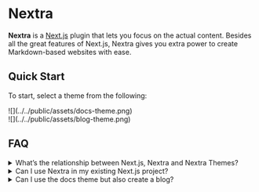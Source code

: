 # Nextra

**Nextra** is a [Next.js](https://nextjs.org) plugin that lets you focus on the actual content. Besides all the great features of Next.js, Nextra gives you extra power to create Markdown-based websites with ease.

## Quick Start


To start, select a theme from the following:

<Cards>
  <Card
    title="Documentation theme →"
    href="/docs/docs-theme/start"
  >
    <div className="flex">![](../../public/assets/docs-theme.png)</div>
  </Card>
  <Card
    title="Blog theme →"
    href="/docs-theme/installation"
  >
    <div className="flex">![](../../public/assets/blog-theme.png)</div>
  </Card>
  <Card
    title="Start with empty theme"
    href="/docs-theme/installation"
  ></Card>
</Cards>

## FAQ

<details>
  <summary>
    What’s the relationship between Next.js, Nextra and Nextra Themes?
  </summary>
  **Next.js** is a general purpose framework for building all kinds of web applications
  with React. **Nextra** is a Next.js plugin, which provides a complete solution
  around Markdown (MDX) on top of Next.js. A **Nextra Theme** is basically a “layout
  component” that determines how a Nextra page is rendered.
  <svg xmlns="http://www.w3.org/2000/svg" fill="none" viewBox="0 0 840 280">
    <path stroke="#D8D8D8" d="M43 41.5h753"></path>
    <path
      fill="#fff"
      d="M285.5 46.2h-6v6h6v-6zm0-8.8v-6h-6v6h6zm2 0h6v-6h-6v6zm0 8.8v6h6v-6h-6zm-5.4-3.4h-6v6h6v-6zm0-2v-6h-6v6h6zm8.8 0h6v-6h-6v6zm0 2v6h6v-6h-6zm.6 3.4v-8.8h-12v8.8h12zm-6-2.8h2v-12h-2v12zm-4-6v8.8h12v-8.8h-12zm6 2.8h-2v12h2v-12zm.6 2.6v-2h-12v2h12zm-6 4h8.8v-12h-8.8v12zm2.8-6v2h12v-2h-12zm6-4h-8.8v12h8.8v-12z"
    ></path>
    <path
      fill="#fff"
      d="M620 34h6v-6h-6v6zm0 13v6h6v-6h-6zm-2 0l-5 3.4 1.8 2.6h3.1v-6zm-6.2-9l5-3.3-1.9-2.6h-3.1v6zm-.1 0v-6h-6v6h6zm0 9v6h6v-6h-6zm-2.4 0h-6v6h6v-6zm0-13v-6h-6v6h6zm2.1 0l5-3.5-1.8-2.6h-3.2v6zm6.2 8.8l-5 3.4 1.8 2.6h3.2v-6zm0 0v6h6v-6h-6zm0-8.9v-6h-6v6h6zm-3.6 0V47h12V34h-12zm6 7.1h-2v12h2V41zm2.9 2.6l-6.2-9-9.9 6.9 6.2 9 9.9-7zM611.8 32h-.1v12-12zm-6.1 6v9h12v-9h-12zm6 2.9h-2.4v12h2.4V41zm3.6 6V34h-12v13h12zm-6-7h2.1V28h-2.1v12zm-2.8-2.7l6.1 9 10-6.9-6.2-8.9-10 6.8zm11 11.5h.2v-12h-.1v12zm6.2-6V34h-12v9h12zm-6-2.9h2.3V28h-2.3v12zm6 6.7l-3.1 5.2 3-5.2zm-1.7-1.8l-5.4 2.7 5.4-2.7zm0-5.3l-5.4-2.7 5.4 2.7zm1.6-1.8l3.1 5.1-3.1-5.1zm4.1-.4l-2 5.7 2-5.7zm1.5 1l-4.2 4.2 4.2-4.3zm1 1.5l-5.6 2.1 5.6-2.1zm.3 3v6h6v-6h-6zm-8 0h-6v6h6v-6zm0-1.6v-6h-6v6h6zm5.8 0v6h6v-6h-6zM628 40l-5.3 2.8L628 40zm-.8-.8l-3 5.1 3-5.1zm-2.4 0l3.2 5-3.2-5zm-.8.9l-5.3-2.9 5.3 2.9zm-.3 1.2h-6 6zm.3 2.8l-5.3 2.8L624 44zm.9 1l-3 5.2 3-5.2zm2.2.1l2 5.7-2-5.7zm1.2-1l.6-6-4.6-.6-1.7 4.4 5.7 2.1zm2.1.2l5.9 1.4 1.5-6.6-6.7-.8-.7 6zm-.8 1.5l-4.4-4 4.4 4zm-1.4 1l2.2 5.5-2.2-5.6zm-2-5.7c-.1 0-.1 0 0 0l.4.2-6 10.4a11 11 0 005.6 1.4v-12zm.4.2a1.9 1.9 0 01.7.7l-10.7 5.4a11 11 0 004 4.3l6-10.4zm.7.7v.2h.1v-.2h-12c0 1.8.3 3.7 1.2 5.4l10.7-5.4zm0 0l.1-.1v.2l-10.8-5.4c-.9 1.7-1.2 3.6-1.2 5.3h12zm0 .1s0 .2-.2.3l-.4.3-6.3-10.2c-1.6 1-3 2.5-3.8 4.2l10.7 5.4zm-.6.6l-.4.2h-.3V31c-1.9 0-3.8.5-5.6 1.6l6.3 10.2zm-.7.3h-.1l-.2-.1 4.1-11.3a11 11 0 00-3.8-.6v12zm-.3-.1l-.7-.5 8.4-8.5c-1-1-2.3-1.8-3.6-2.3l-4 11.3zm-.7-.4c-.3-.3-.4-.6-.4-.7l11.2-4.2c-.5-1.4-1.3-2.7-2.4-3.8l-8.4 8.7zm-.4-.7v-.1.2h12c0-1.4-.3-2.9-.8-4.4L624.6 42zm0 .1v.7h12V42h-12zm6-5.3h-8.1v12h8v-12zm-2.1 6v-1.5h-12v1.5h12zm-6 4.5h5.8v-12h-5.8v12zm11.8-6a8 8 0 00-1-4l-10.6 5.6c-.3-.6-.4-1.2-.4-1.6h12zm-1-4a8 8 0 00-3-3.2l-6.1 10.3a4 4 0 01-1.5-1.5l10.6-5.7zm-3-3.2a8.2 8.2 0 00-4.2-1.1v12c-.5 0-1.2-.2-2-.6l6.2-10.3zm-4.2-1.1c-1.5 0-3 .3-4.5 1.3l6.5 10a4 4 0 01-2 .7v-12zm-4.5 1.2a8.4 8.4 0 00-2.9 3.1l10.6 5.7c-.3.6-.8 1-1.3 1.4L621.6 34zm-3 3.2c-.6 1.2-.9 2.6-1 4h12c0 .5 0 1-.3 1.6l-10.6-5.6zm-1 4v1.4h12v-1.4h-12zm0 1.4c0 1.3.3 2.7 1 4.2l10.7-5.5c.4.6.4 1.1.4 1.3h-12zm1 4.2a8.2 8.2 0 003.3 3.4l6-10.4a5 5 0 011.4 1.5l-10.6 5.5zm3.3 3.4c1.4.8 3 1 4.3 1v-12c.4 0 1 .2 1.6.6L622 50.3zm4.3 1c.9 0 1.9 0 2.9-.4l-4-11.3 1-.2v12zm3-.4c1-.4 1.9-1 2.7-1.7l-8.2-8.8a4 4 0 011.4-.8l4 11.3zm2.7-1.7c1-.9 1.6-2 2-3L622.6 42c.2-.5.6-1 1.1-1.6l8.2 8.8zm-4.3.9l2.2.2 1.3-11.9-2.2-.2-1.3 11.9zm-3-7.1c0-.4.3-.8.6-1.2l9 8c1-1.1 1.7-2.5 2-4L624.7 43zm.6-1.1c.3-.4.6-.6.8-.6l4.4 11.1a9.8 9.8 0 003.7-2.5l-9-8zm.8-.6l.2-.1v12c1.3 0 2.8-.2 4.2-.8L626 41.3zm7.4-4.1l5.3-2.9-1.7-3.1h-3.6v6zm2 3.6l-5.2 2.9 5.2 9.5 5.3-9.5-5.3-2.9zm2-3.6v-6H634l-1.7 3 5.2 3zm2.5 0l5.1 3 5.5-9H640v6zm-3 4.9l-5.1-3.1-1.9 3.1 2 3.1 5-3.1zm3 4.9v6h10.8l-5.6-9.1-5.2 3.1zm-2.4 0l-5.2 3 1.8 3h3.4v-6zm-2-3.5l5.1-3-5.2-9-5.2 9 5.2 3zm-2.1 3.5v6h3.4l1.8-3-5.2-3zm-2.5 0l-5.1-3.1-5.6 9.1H631v-6zm3-5l5.1 3.2 1.9-3-1.8-3.2-5.2 3zm-3-4.8v-6h-10.5l5.4 9 5.2-3zm-2.7 2.9l2 3.6 10.5-5.8-2-3.6-10.5 5.8zm12.5 3.6l2-3.6-10.5-5.8-2 3.6 10.5 5.8zm-3.3-.5h2.5v-12h-2.5v12zm-2.7-9.1l-3 4.9 10.4 6.2 3-5-10.4-6.1zm-2.9 11.1l3 5 10.3-6.3-3-5-10.3 6.3zM640 41h-2.4v12h2.4V41zm2.8 3l-2.1-3.6-10.4 6.1 2.1 3.5 10.4-6zm-12.5-3.6l-2 3.6 10.3 6 2.1-3.5-10.4-6zm3.2.6H631v12h2.5V41zm2.6 9.1l3-4.9-10.2-6.2-3 4.9L636 50zm3-11l-2.9-5-10.3 6.1 3 5L639 39zm-8 4h2.4v-12H631v12zm14.9-6h6v-6h-6v6zm0 1.9v6h6v-6h-6zm-5.7 0h-6v6h6v-6zm0-1.8v-6h-6v6h6zm1.4-2.4v-6h-6v6h6zm2.3 0h6v-6h-6v6zm.2 10l-5.3 3h.1l5.2-3zm.3.3l-2 5.6 2-5.6zm1 0l-1-5.9 1 6zm.2 0l6-1.3-1.4-6.1-6.1 1.6 1.5 5.8zm.4 1.8l2 5.7 5-1.8-1.1-5.2-6 1.4zm-.5.1l-1.3-5.8 1.3 5.8zm-.8.1l-.2-6 .2 6zM643 47l-2.3 5.5L643 47zm-1.1-1l-5 3.4 5-3.3zm-.4-1.5h6-6zm-1.7-7.2V39h12v-1.8h-12zm6-4.2h-5.7v12h5.7V33zm.3 6v-1.8h-12V39h12zm-6 4.2h5.7v-12h-5.7v12zm1.4-2.4h2.3v-12h-2.3v12zm-3.7-6V44h12v-9.2h-12zm0 9.2a7 7 0 001 3.7l10.4-5.9a5 5 0 01.6 2.2h-12zm1 3.9a6.8 6.8 0 003.4 2.8l4.3-11.2c1.2.5 2 1.3 2.6 2.2L638.8 48zm3.4 2.8a7 7 0 002.7.5v-12c.4 0 1 0 1.6.3l-4.3 11.2zm2.7.5l1.4-.1-2-11.9h.6v12zm1.4-.1l.8-.2-3.1-11.6a4.6 4.6 0 01.2 0l2 11.8zm-6.6-4.7l.4 1.8 11.7-2.6-.4-1.8-11.7 2.6zm4.3-5.2h.1l2.6 11.7 1.2-.3-4-11.4zm0 0h.4l.3 12 2-.3-2.6-11.7zm.4 0l.9.1-4.6 11.1c1.4.6 2.8.8 4 .7l-.3-12zm1 .1c.5.3 1.1.7 1.5 1.3l-10 6.7c1 1.4 2.3 2.5 3.8 3.1l4.6-11zm1.5 1.4c.5.8.6 1.5.6 1.8l-12-.1c0 1.5.3 3.2 1.4 4.9l10-6.6zm.6 1.7v-9.6h-12v9.6h12zm-.5 2.6h-6v6h6v-6zm0-9.8v-6h-6v6h6zm2.2 0h6v-6h-6v6zm0 1.6h-6v6h6v-6zm.1 0v6h4.4l1.3-4.2-5.7-1.8zm1-1.3l3.4 5v-.1l-3.5-4.9zm1.9-.4l-.5 6h.2l.3-6zm.4 0h6v-5l-4.9-.9-1.1 6zm0 2.1l-2 5.7 8 2.8v-8.5h-6zm-.5 0l-.8 5.9.8-6zm-1.7.2l2.8 5.3-2.8-5.3zm-1.1 7.6v6h6v-6h-6zm3.7 0v-9.8h-12V47h12zm-6-3.8h2.2v-12H647v12zm-3.8-6v1.6h12v-1.6h-12zm6 7.6h.1v-12 12zm5.8-4.2c0 .3-.2.6-.4 1l-.9.8-7-9.8a8.4 8.4 0 00-3.1 4.4l11.4 3.6zm-1.3 1.8a3.5 3.5 0 01-2 .6V31c-1.7 0-3.4.5-5 1.6l7 9.8zm-2 .6l1-12h-1v12zm.2 0h-.5l2.3-11.8-1.2-.1-.6 12zm-5.3-5.9v2.1h12v-2h-12zm8-3.5c-.8-.3-1.5-.4-1.8-.4L651.5 45h-.1a4 4 0 01-.7-.2l4-11.3zm-1.6-.4l-1.5-.1v12h-.2l1.7-11.9zm-1.5-.1c-1.3 0-2.7.3-4 1l5.7 10.5a3 3 0 01-1.7.5v-12zm-4 1a8 8 0 00-3 3l10.2 6.1a4 4 0 01-1.5 1.5L647.6 34zm-3 3a8.1 8.1 0 00-1.2 4.1h12c0 .6-.1 1.3-.6 2L644.5 37zm-1.2 4.1V47h12v-5.8h-12zm6-.2H647v12h2.3V41zm5 5.9l-2.4 5.4 2.5-5.4zm-1.1-1l-5 3.2 5-3.2zm-.1-3l-5.3-3 5.3 3zm.8-.9l-3.1-5.1 3.2 5zm1.2-.5l1.4 5.8-1.4-5.8zm1.4-.2l-.6-6 .6 6zm1.4-.2l.8 6-.8-6zm.8-.2l3.2 5-3.2-5zm-.2-1.7l4-4.4-4 4.4zm-2.6 0l-3.6-4.8 3.6 4.8zm-.7.9l-.8 6 4.9.6L661 42l-5.7-2zm-2.1-.3l-5.8-1.7-1.9 6.6 6.8 1 .9-6zm.8-1.5l4.3 4.2-4.3-4.2zm1.5-1l2 5.7-2-5.6zm4.5.5l-3.3 5 3.3-5zm1 1l-5.3 2.8 5.3-2.8zm.3 8.2v6h6v-6h-6zm-2.2 0h-6v6h6v-6zm0-1.3h6v-6h-6v6zm0 0v-6h-3.7l-1.7 3.2 5.3 2.8zm-.7.7l4.1 4.4-4-4.4zm-1 .6l2.2 5.6-2.1-5.6zm.5-1.8l2.9 5.3-2.9-5.3zm.8-.7l-5-3.1h-.1l5.1 3zm.3-2.2h6V29.6l-9.8 8 3.8 4.7zm-.4.2l-1.6-5.8 1.6 5.8zm-.5.1l1 6-1-6zm-1.2.2l.8 6-.8-6zm-1 .2l-2.1-5.6L656 43zm-.6.5l4.6 3.8-4.6-3.8zm.3 1.7L652 50l3.5-5zm.5-4l.8.2-4.9 11c1.4.6 2.8.8 4.1.8v-12zm.9.2c.4.2 1 .6 1.3 1.2l-10 6.6c1 1.4 2.2 2.4 3.7 3.1l5-10.9zm1.3 1.2c.5.7.6 1.4.6 1.6h-12c0 1.6.3 3.3 1.4 5l10-6.6zm.6 1.6c0 .2 0 .8-.5 1.6L647.9 40a9 9 0 00-1 4.3h12zm-.5 1.6c-.3.5-.7 1-1.3 1.3L651 37a8.4 8.4 0 00-3 3l10.5 6zm-1.3 1.3l-.5.2-2.9-11.6a7 7 0 00-2.8 1.2l6.2 10zm-.4.2h.5l-1.3-12c-.7 0-1.5.2-2.2.4l3 11.6zm.5 0l1.6-.3-1.6-11.8H656l1.2 12zm1.6-.3a8 8 0 003.2-1l-6.4-10.2 1.1-.6h.4l1.7 11.8zm3.2-1c2.1-1.4 3-3.7 3-5.6h-12a5.4 5.4 0 012.5-4.6L662 46zm3-5.6h-12 12zm0 0c0-1.8-.5-4-2.3-5.6l-8.2 8.8c-.5-.5-1-1.1-1.2-1.8l-.3-1.5h12zm-2.3-5.6a7.7 7.7 0 00-5.4-2v12c-.3 0-1.6 0-2.8-1.2l8.2-8.8zm-5.4-2a8 8 0 00-4.9 1.6l7.2 9.6c-1 .8-2 .8-2.3.8v-12zm-5 1.6c-1 .9-2 2-2.6 3.7l11.3 4c-.3.9-1 1.5-1.4 1.9l-7.2-9.6zm3.9-.3l-2.2-.3-1.7 11.9 2.2.3 1.7-11.9zm2.7 7.3c0 .3-.2.7-.6 1l-8.6-8.3a9.4 9.4 0 00-2.3 4l11.5 3.3zm-.6 1l-.8.6-4-11.3a9.7 9.7 0 00-3.8 2.4l8.6 8.3zm-.8.6h-.2V31c-1.3 0-2.6.2-3.9.7l4 11.3zm-.2 0l2.8-11.6c-.9-.2-1.8-.3-2.8-.3v12zm0 0a2 2 0 01-.6-.2l6.6-10c-1-.7-2-1.2-3.2-1.4L657.4 43zm-.5-.2c-.5-.3-1-.8-1.1-1.2l10.5-5.6a8.8 8.8 0 00-2.9-3.3l-6.5 10.1zm-1-1.1c-.5-.7-.5-1.2-.5-1.3h12c0-1.3-.2-3-1-4.5l-10.6 5.8zm-.5-1.3V47h12v-6.6h-12zm6 .6H659v12h2.2V41zm3.8 6v-1.3h-12V47h12zm-6-7.3v12-12zm-5.4 3.2l.6-.9 8.2 8.8c.7-.6 1.4-1.4 1.9-2.4L653.6 43zm.6-.9l1-.6 4.3 11.2c1-.4 2-1 3-1.8l-8.3-8.8zm1-.6l.8-.2v12c1 0 2.3-.1 3.5-.6l-4.2-11.2zm1.4 10.1c1.3 0 2.7-.3 4-1L655.2 40c.7-.3 1.3-.4 1.6-.4v12zm4.1-1a8 8 0 003-3l-10.2-6A4 4 0 01655 40l5.7 10.5zm3-2.9a7.9 7.9 0 001.2-4.1h-12c0-.8.2-1.5.6-2.1l10.3 6.2zm1.2-4.1v-1.2h-12v1.2h12zm-9.8-5.8a5.4 5.4 0 011.8-1l3.3 11.5a7 7 0 002.5-1.2l-7.6-9.3zm1.7-1h.1l2.1 11.8 1.3-.3-3.5-11.5zm.1 0h-.4l1.7 12 .8-.2-2-11.8zm-.4 0l-.5.2 1.6 11.8h.6l-1.7-12zm-.5.2c-.7 0-1.5.2-2.3.5l4.3 11.2a2 2 0 01-.4.1L656.1 37zm-2.3.5c-1 .5-2.2 1.2-3.1 2.3l9.3 7.6c-.6.7-1.3 1.1-1.9 1.3l-4.3-11.2zm-3 2.2a7 7 0 00-1.7 4.6h12c0 .8-.2 2-1.2 3.1l-9.2-7.7zm-1.7 4.6c0 2.1.9 4.4 3 5.9l6.9-9.8a5 5 0 012 4h-12zm3 5.9a8 8 0 004.6 1.4v-12a4 4 0 012.3.8L652 50zM666.1 36h-6v6h6v-6zm0-2v-6h-6v6h6zm10.4 0h6v-6h-6v6zm0 2v6h6v-6h-6zm-4 0v-6h-6v6h6zm0 11.1v6h6v-6h-6zm-2.4 0h-6v6h6v-6zm0-11.1h6v-6h-6v6zm2 0v-2h-12v2h12zm-6 4h10.4V28h-10.4v12zm4.4-6v2h12v-2h-12zm6-4h-4v12h4V30zm-10 6v11h12V35.9h-12zm6 5.1h-2.4v12h2.4V41zm3.6 6V35.9h-12V47h12zm-6-17.1h-4v12h4V30zm10 17.1v6h6v-6h-6zm-2.4 0h-6v6h6v-6zm0-13v-6h-6v6h6zm2.3 0h6v-6h-6v6zm0 4.9h-6v6h6v-6zm.1 0v6h4l1.6-3.7-5.6-2.3zm1-1.4l3.4 5-3.3-5zm3.7 0l3-5.2-3 5.2zm1.2 1.2l-5.4 2.7 5.4-2.7zm.4 8.3v6h6v-6h-6zm-2.3 0h-6v6h6v-6zm-.5-7.4l-4.5 4h.1l4.4-4zm-2.5-.3l2.9 5.2-3-5.2zm-.8.7l-5.2-2.9 5.2 3zm-6.2 1.2V47h12v-5.8h-12zm6-.2h-2.4v12h2.4V41zm3.6 6V34h-12v13h12zm-6-7h2.3V28h-2.3v12zm-3.7-6V39h12v-5h-12zm6 10.9h.1V33h-.1v12zm5.7-3.7a3 3 0 01-1.2 1.3l-6.6-10a8.8 8.8 0 00-3.3 4l11 4.7zm-1.2 1.3c-.7.5-1.4.6-1.5.6V31c-1.6 0-3.4.3-5.1 1.4l6.6 10zm-1.5.6c-.1 0-.6 0-1.1-.4l5.9-10.4A9.6 9.6 0 00683 31v12zm-1.1-.4a3.2 3.2 0 01-1.3-1.3l10.8-5.4c-.8-1.5-2-2.8-3.6-3.7l-6 10.4zm-1.2-1.2c-.3-.5-.3-.9-.3-.8h12c0-1.4-.2-3.1-1-4.7l-10.7 5.5zm-.3-.8V47h12v-6.3h-12zm6 .3h-2.3v12h2.3V41zm3.7 6v-5.9h-12V47h12zm0-5.9c0-1.7-.4-3.8-2.1-5.6l-8.8 8.2a4 4 0 01-1.1-2.6h12zm-2-5.6a7.8 7.8 0 00-6-2.5v12c-.2 0-.7 0-1.3-.3-.6-.2-1.2-.6-1.6-1.1l8.8-8zm-6-2.5a9 9 0 00-4 1l5.9 10.5c-.7.4-1.3.5-1.8.5V33zm-3.9 1a7.9 7.9 0 00-3.1 3.1l10.5 5.8c-.4.7-1 1.2-1.6 1.6L678.3 34zm-3.2 3.2a9 9 0 00-1 4h12c0 .3 0 1-.4 1.7L675 37.3zm14.9 9.4l-3 5.2 3-5.2zm-1.7-1.8l-5.3 2.7 5.3-2.7zm0-5.3l-5.3-2.7 5.3 2.7zm1.6-1.8l3.2 5.1-3.2-5.1zm4.2-.4l-2 5.7 2-5.7zm1.4 1l-4.2 4.2 4.2-4.3zm1 1.5l-5.6 2.1 5.6-2.1zm.4 3v6h6v-6h-6zm-8 0h-6v6h6v-6zm0-1.6v-6h-6v6h6zm5.8 0v6h6v-6h-6zm-.3-1.2l-5.3 2.8 5.3-2.8zm-.8-.8l-3.1 5.1 3-5.1zm-2.4 0l3.2 5-3.2-5zm-.9.9l-5.2-2.9 5.2 2.9zm-.3 1.2h-6 6zm.3 2.8L685 47l5.3-2.8zm1 1l-3 5.2 3-5.2zm2.1.1l2 5.7-2-5.7zm1.2-1l.7-6-4.7-.6L689 42l5.6 2.1zm2.2.2l5.8 1.4 1.6-6.6-6.8-.8-.6 6zm-.8 1.5l-4.5-4 4.5 4zm-1.5 1l2.2 5.5-2.2-5.6zm-2-5.7c.1 0 .3 0 .4.2l-6 10.4a11 11 0 005.6 1.4v-12zm.5.2a1.9 1.9 0 01.7.7L683 47.5a9.8 9.8 0 004 4.3l6-10.4zm.7.7a1 1 0 010 .2v-.2h-12c0 1.8.4 3.7 1.3 5.4l10.7-5.4zm0 0V42v.2l-10.8-5.4c-.8 1.7-1.2 3.6-1.2 5.3h12zm0 .1l-.3.3-.3.3-6.3-10.2c-1.7 1-3 2.5-3.8 4.2l10.7 5.4zm-.6.6l-.5.2h-.2V31c-1.9 0-3.9.5-5.6 1.6l6.3 10.2zm-.7.3h-.2l-.2-.1 4.2-11.3a11 11 0 00-3.8-.6v12zm-.3-.1l-.8-.5 8.4-8.5c-1-1-2.2-1.8-3.6-2.3l-4 11.3zm-.8-.4c-.3-.3-.4-.6-.4-.7l11.2-4.2c-.5-1.4-1.3-2.7-2.4-3.8l-8.4 8.7zm-.4-.7v-.1.2h12c0-1.4-.2-2.9-.8-4.4L691 42zm0 .1v.7h12V42h-12zm6-5.3h-8v12h8v-12zm-2 6v-1.5h-12v1.5h12zm-6 4.5h5.8v-12h-5.9v12zm11.8-6c0-1.4-.4-2.8-1-4L689 42.7c-.3-.6-.4-1.2-.4-1.6h12zm-1-4a8 8 0 00-3-3.2l-6.2 10.3a4 4 0 01-1.4-1.5l10.5-5.7zm-3-3.2a8.2 8.2 0 00-4.3-1.1v12c-.5 0-1.2-.2-2-.6l6.3-10.3zm-4.3-1.1c-1.5 0-3 .3-4.5 1.3l6.5 10c-.7.5-1.4.7-2 .7V33zm-4.3 1a8.4 8.4 0 00-3 3.1l10.6 5.7a4 4 0 01-1.2 1.4L688 34zm-3 3.2c-.6 1.2-1 2.6-1 4h12c0 .5 0 1-.4 1.6L685 37.3zm-1 4v1.4h12v-1.4h-12zm0 1.4c0 1.3.3 2.7 1 4.2l10.7-5.5c.3.6.3 1.1.3 1.3h-12zm1 4.2a8.2 8.2 0 003.2 3.4l6-10.4c.7.4 1.2 1 1.5 1.5L685 46.9zm3.3 3.4c1.4.8 2.9 1 4.2 1v-12c.4 0 1 .2 1.7.6l-6 10.4zm4.2 1c1 0 1.9 0 2.9-.4l-3.9-11.3c.4-.2.8-.2 1-.2v12zm3-.4c1-.4 2-1 2.8-1.7l-8.2-8.8a4 4 0 011.3-.8l4 11.3zm2.8-1.7c.9-.9 1.5-2 2-3L689 42c.2-.5.5-1 1-1.6l8.3 8.8zm-4.4.9l2.2.2 1.3-11.9-2.1-.2-1.4 11.9zm-3-7.1l.6-1.2 9 8c1-1.1 1.7-2.5 2.1-4L691 43zm.6-1.1c.3-.4.7-.6.8-.6l4.4 11.1a9.8 9.8 0 003.8-2.5l-9-8zm.9-.6c.2-.1.3-.1.1-.1v12c1.4 0 2.8-.2 4.2-.8l-4.3-11.1zM698 47h-6v6h6v-6zm0-9.8v-6h-6v6h6zm2.2 0h6v-6h-6v6zm0 1.7h-6v6h6v-6zm.1 0v6h4.2l1.5-4-5.7-2zm1-1.4l3.4 5-3.4-5zm3.4 0l-3.4 5 3.4-5zm1 1.4l-5.7 1.9 1.4 4h4.3v-6zm.1 0v6h4l1.6-3.8-5.6-2.2zm1.1-1.4l3.2 5.1-3.2-5zm5 9.5v6h6v-6h-6zm-2.4 0h-6v6h6v-6zm-.5-7.6l-4 4.5 4-4.5zm-2.5.1l-4.4-4 4.4 4zM706 47v6h6v-6h-6zm-2.2 0h-6v6h6v-6zm-.5-7.5l-4.2 4.2 4.2-4.2zm-2-.2l3 5h.1l-3.2-5zm-.7.7l5.3 2.8-5.3-2.8zm-.3 7v6h6v-6h-6zm3.7 0v-9.8h-12V47h12zm-6-3.8h2.2v-12H698v12zm-3.8-6v1.7h12v-1.7h-12zm6 7.7h.1v-12 12zm5.8-4a3.3 3.3 0 01-1.3 1.6l-6.7-10a8.6 8.6 0 00-3.3 4.3l11.3 4.1zm-1.3 1.6a3 3 0 01-1.7.6V31a9 9 0 00-5 1.5l6.7 9.9zm-1.7.6c-.3 0-1-.1-1.8-.7l7-9.8a8.8 8.8 0 00-5.2-1.5v12zm-1.7-.6a3.5 3.5 0 01-1.3-1.7l11.4-3.9a8.5 8.5 0 00-3.3-4.3l-6.8 9.9zm4.4 2.4h.1v-12h-.1v12zm5.7-3.8a3.4 3.4 0 01-1.3 1.5l-6.4-10.1a8.7 8.7 0 00-3.5 4.1l11.2 4.5zm-1.3 1.5c-.6.4-1.1.5-1.4.5V31c-1.6 0-3.4.3-5 1.4l6.4 10.1zm-1.4.5c-.1 0-.5 0-.9-.2l-1-.7 8.4-8.5a9 9 0 00-6.5-2.6v12zm-2-1c-.4-.4-.7-.8-.8-1.2v-.5h12c0-2-.7-4.7-2.7-6.7l-8.5 8.5zm-.9-1.7V47h12v-6.6h-12zm6 .6h-2.3v12h2.3V41zm3.7 6v-6.2h-12V47h12zm0-6.2c0-1.6-.4-4-2.6-5.9l-7.8 9a4.4 4.4 0 01-1.6-3.1h12zm-2.5-5.9a7.7 7.7 0 00-5.2-1.9v12c-.4 0-.8 0-1.4-.2-.5-.2-1-.5-1.4-.9l8-9zm-5.2-1.9c-1.9 0-4 .7-5.7 2.5l8.9 8a4.5 4.5 0 01-3.2 1.5V33zm-5.7 2.5a8 8 0 00-2 5.4h12l-.3 1.2c-.2.5-.4 1-.8 1.4l-9-8zm-2 5.4V47h12v-6.1h-12zm6 .1h-2.3v12h2.2V41zm3.7 6v-6.3h-12V47h12zm0-6.3c0-1.8-.6-3.9-2.3-5.5l-8.4 8.5a4.5 4.5 0 01-1.3-3h12zm-2.2-5.5a7.6 7.6 0 00-5.5-2.2v12c-.4 0-.9 0-1.5-.3-.6-.2-1-.6-1.5-1l8.5-8.5zm-5.5-2.2c-1.4 0-2.8.4-4 1.2l6.3 10.1c-.7.5-1.5.7-2.3.7V33zm-4 1.1a7.8 7.8 0 00-2.8 3l10.6 5.7c-.3.5-.8 1.1-1.6 1.6L698.2 34zm-2.8 3c-.7 1.4-1 2.7-1 4h12c0 .3 0 1-.4 1.7l-10.6-5.7zm-1 4V47h12v-6h-12zm6-.1H698v12h2.3V41zm15 5.6l-3 5.2 3-5.2zm-1.7-1.8l-5.4 2.7 5.4-2.7zm0-5.3l-5.4-2.7 5.4 2.7zm1.6-1.8l3.2 5.1-3.2-5.1zm4.2-.4l-2 5.7 2-5.7zm1.4 1l-4.2 4.2 4.2-4.3zm1 1.5l-5.6 2.1 5.6-2.1zm.4 3v6h6v-6h-6zm-8 0h-6v6h6v-6zm0-1.6v-6h-6v6h6zm5.7 0v6h6v-6h-6zm-.3-1.2l-5.2 2.8 5.2-2.8zm-.7-.8l-3.1 5.1 3-5.1zm-2.4 0l3.2 5-3.2-5zm-.9.9l-5.3-2.9 5.3 2.9zm-.3 1.2h-6 6zm.3 2.8l-5.3 2.8 5.3-2.8zm.9 1l-3 5.2 3-5.2zm2.2.1l2 5.7-2-5.7zm1.2-1l.7-6-4.7-.6-1.6 4.4 5.6 2.1zm2.2.2l5.8 1.4 1.6-6.6-6.8-.8-.6 6zm-.8 1.5l-4.5-4 4.5 4zm-1.5 1l2.2 5.5-2.2-5.6zm-2-5.7c.1 0 .3 0 .4.2l-6 10.4a11 11 0 005.6 1.4v-12zm.5.2a1.9 1.9 0 01.6.7l-10.7 5.4a11 11 0 004 4.3l6-10.4zm.6.7l.1.2v-.2h-12c0 1.8.4 3.7 1.2 5.4l10.7-5.4zm.1 0V42v.2l-10.8-5.4c-.8 1.7-1.2 3.6-1.2 5.3h12zm0 .1l-.3.3-.3.3-6.3-10.2c-1.7 1-3 2.5-3.9 4.2l10.7 5.4zm-.6.6l-.5.2h-.2V31c-2 0-3.9.5-5.6 1.6l6.3 10.2zm-.7.3h-.2l-.2-.1 4.1-11.3a11 11 0 00-3.7-.6v12zm-.3-.1l-.8-.5L725 34c-1-1-2.2-1.8-3.6-2.3l-4 11.3zm-.8-.4c-.3-.3-.4-.6-.4-.7l11.2-4.2c-.5-1.4-1.3-2.7-2.4-3.8l-8.4 8.7zm-.4-.7v-.1.2h12c0-1.4-.2-2.9-.8-4.4L716.3 42zm0 .1v.7h12V42h-12zm6-5.3h-8v12h8v-12zm-2 6v-1.5h-12v1.5h12zm-6 4.5h5.7v-12h-5.8v12zm11.7-6a8 8 0 00-1-4l-10.5 5.6a3 3 0 01-.5-1.6h12zm-1-4a8 8 0 00-3-3.2L716 44.3a4 4 0 01-1.4-1.5l10.5-5.7zm-3-3.2a8.2 8.2 0 00-4.2-1.1v12c-.5 0-1.2-.2-2-.6L722 34zm-4.2-1.1c-1.5 0-3 .3-4.5 1.3l6.5 10c-.7.5-1.5.7-2 .7v-12zm-4.5 1.2a8.4 8.4 0 00-2.9 3.1L721 43a4 4 0 01-1.2 1.4L713.3 34zm-2.9 3.2a8 8 0 00-1 4h12c0 .5-.1 1-.4 1.6l-10.6-5.6zm-1 4v1.4h12v-1.4h-12zm0 1.4c0 1.3.3 2.7 1 4.2l10.7-5.5c.3.6.3 1.1.3 1.3h-12zm1 4.2a8.2 8.2 0 003.2 3.4l6-10.4c.7.4 1.2 1 1.5 1.5l-10.7 5.5zm3.2 3.4c1.5.8 3 1 4.3 1v-12c.4 0 1 .2 1.7.6l-6 10.4zm4.3 1c1 0 1.9 0 2.9-.4l-4-11.3c.5-.2.9-.2 1.1-.2v12zm3-.4c1-.4 2-1 2.7-1.7l-8.2-8.8a4 4 0 011.4-.8l4 11.3zm2.7-1.7c1-.9 1.6-2 2-3L714.4 42c.2-.5.5-1 1-1.6l8.2 8.8zm-4.3.9l2.2.2 1.3-11.9-2.1-.2-1.4 11.9zm-3-7.1l.6-1.2 9 8c1-1.1 1.7-2.5 2-4L716.4 43zm.6-1.1c.3-.4.6-.6.8-.6l4.4 11.1a9.8 9.8 0 003.7-2.5l-8.9-8zm.8-.6l.2-.1v12c1.3 0 2.8-.2 4.2-.8l-4.4-11.1z"
    ></path>
    <path
      fill="#fff"
      d="M394 34h6v-6h-6v6zm0 13v6h6v-6h-6zm-2 0l-5 3.4 1.8 2.6h3.1v-6zm-6.2-9l5-3.3-1.9-2.6h-3.1v6zm-.1 0v-6h-6v6h6zm0 9v6h6v-6h-6zm-2.4 0h-6v6h6v-6zm0-13v-6h-6v6h6zm2.1 0l5-3.5-1.8-2.6h-3.2v6zm6.2 8.8l-5 3.4 1.8 2.6h3.2v-6zm0 0v6h6v-6h-6zm0-8.9v-6h-6v6h6zm-3.6 0V47h12V34h-12zm6 7.1h-2v12h2V41zm2.9 2.6l-6.2-9-9.9 6.9 6.2 9 9.9-7zM385.8 32h-.1v12-12zm-6.1 6v9h12v-9h-12zm6 2.9h-2.4v12h2.4V41zm3.6 6V34h-12v13h12zm-6-7h2.1V28h-2.1v12zm-2.8-2.7l6.1 9 10-6.9-6.2-8.9-10 6.8zm11 11.5h.2v-12h-.1v12zm6.2-6V34h-12v9h12zm-6-2.9h2.3V28h-2.3v12zm6 6.7l-3.1 5.2 3-5.2zm-1.7-1.8l-5.4 2.7 5.4-2.7zm0-5.3l-5.4-2.7 5.4 2.7zm1.6-1.8l3.1 5.1-3.1-5.1zm4.1-.4l-2 5.7 2-5.7zm1.5 1l-4.2 4.2 4.2-4.3zm1 1.5l-5.6 2.1 5.6-2.1zm.3 3v6h6v-6h-6zm-8 0h-6v6h6v-6zm0-1.6v-6h-6v6h6zm5.8 0v6h6v-6h-6zM402 40l-5.3 2.8L402 40zm-.8-.8l-3 5.1 3-5.1zm-2.4 0l3.2 5-3.2-5zm-.8.9l-5.3-2.9 5.3 2.9zm-.3 1.2h-6 6zm.3 2.8l-5.3 2.8L398 44zm.9 1l-3 5.2 3-5.2zm2.2.1l2 5.7-2-5.7zm1.2-1l.6-6-4.6-.6-1.7 4.4 5.7 2.1zm2.1.2l5.9 1.4 1.5-6.6-6.7-.8-.7 6zm-.8 1.5l-4.4-4 4.4 4zm-1.4 1l2.2 5.5-2.2-5.6zm-2-5.7c-.1 0-.1 0 0 0l.4.2-6 10.4a11 11 0 005.6 1.4v-12zm.4.2a1.9 1.9 0 01.7.7l-10.7 5.4a11 11 0 004 4.3l6-10.4zm.7.7v.2h.1v-.2h-12c0 1.8.3 3.7 1.2 5.4l10.7-5.4zm0 0l.1-.1v.2l-10.8-5.4c-.9 1.7-1.2 3.6-1.2 5.3h12zm0 .1s0 .2-.2.3l-.4.3-6.3-10.2c-1.6 1-3 2.5-3.8 4.2l10.7 5.4zm-.6.6l-.4.2h-.3V31c-1.9 0-3.8.5-5.6 1.6l6.3 10.2zm-.7.3h-.1l-.2-.1 4.1-11.3a11 11 0 00-3.8-.6v12zm-.3-.1l-.7-.5 8.4-8.5c-1-1-2.3-1.8-3.6-2.3l-4 11.3zm-.7-.4c-.3-.3-.4-.6-.4-.7l11.2-4.2c-.5-1.4-1.3-2.7-2.4-3.8l-8.4 8.7zm-.4-.7v-.1.2h12c0-1.4-.3-2.9-.8-4.4L398.6 42zm0 .1v.7h12V42h-12zm6-5.3h-8.1v12h8v-12zm-2.1 6v-1.5h-12v1.5h12zm-6 4.5h5.8v-12h-5.8v12zm11.8-6a8 8 0 00-1-4l-10.6 5.6c-.3-.6-.4-1.2-.4-1.6h12zm-1-4a8 8 0 00-3-3.2l-6.1 10.3a4 4 0 01-1.5-1.5l10.6-5.7zm-3-3.2a8.2 8.2 0 00-4.2-1.1v12c-.5 0-1.2-.2-2-.6l6.2-10.3zm-4.2-1.1c-1.5 0-3 .3-4.5 1.3l6.5 10a4 4 0 01-2 .7v-12zm-4.5 1.2a8.4 8.4 0 00-2.9 3.1l10.6 5.7c-.3.6-.8 1-1.3 1.4L395.6 34zm-3 3.2c-.6 1.2-.9 2.6-1 4h12c0 .5 0 1-.3 1.6l-10.6-5.6zm-1 4v1.4h12v-1.4h-12zm0 1.4c0 1.3.3 2.7 1 4.2l10.7-5.5c.4.6.4 1.1.4 1.3h-12zm1 4.2a8.2 8.2 0 003.3 3.4l6-10.4a4 4 0 011.4 1.5l-10.6 5.5zm3.3 3.4c1.4.8 3 1 4.3 1v-12c.4 0 1 .2 1.6.6L396 50.3zm4.3 1c.9 0 1.9 0 2.9-.4l-4-11.3 1-.2v12zm3-.4c1-.4 1.9-1 2.7-1.7l-8.2-8.8a4 4 0 011.4-.8l4 11.3zm2.7-1.7c1-.9 1.6-2 2-3L396.6 42c.2-.5.6-1 1.1-1.6l8.2 8.8zm-4.3.9l2.2.2 1.3-11.9-2.2-.2-1.3 11.9zm-3-7.1c0-.4.3-.8.6-1.2l9 8c1-1.1 1.7-2.5 2-4L398.7 43zm.6-1.1c.3-.4.6-.6.8-.6l4.4 11.1a9.8 9.8 0 003.7-2.5l-9-8zm.8-.6l.2-.1v12c1.3 0 2.8-.2 4.2-.8L400 41.3zm7.4-4.1l5.3-2.9-1.7-3.1h-3.6v6zm2 3.6l-5.2 2.9 5.2 9.5 5.3-9.5-5.3-2.9zm2-3.6v-6H408l-1.7 3 5.2 3zm2.5 0l5.1 3 5.5-9H414v6zm-3 4.9l-5.1-3.1-1.9 3.1 2 3.1 5-3.1zm3 4.9v6h10.8l-5.6-9.1-5.2 3.1zm-2.4 0l-5.2 3 1.8 3h3.4v-6zm-2-3.5l5.1-3-5.2-9-5.2 9 5.2 3zm-2.1 3.5v6h3.4l1.8-3-5.2-3zm-2.5 0l-5.1-3.1-5.6 9.1H405v-6zm3-5l5.1 3.2 1.9-3-1.8-3.2-5.2 3zm-3-4.8v-6h-10.5l5.4 9 5.2-3zm-2.7 2.9l2 3.6 10.5-5.8-2-3.6-10.5 5.8zm12.5 3.6l2-3.6-10.5-5.8-2 3.6 10.5 5.8zm-3.3-.5h2.5v-12h-2.5v12zm-2.7-9.1l-3 4.9 10.4 6.2 3-5-10.4-6.1zm-2.9 11.1l3 5 10.3-6.3-3-5-10.3 6.3zM414 41h-2.4v12h2.4V41zm2.8 3l-2.1-3.6-10.4 6.1 2.1 3.5 10.4-6zm-12.5-3.6l-2 3.6 10.4 6 2-3.5-10.4-6zm3.2.6H405v12h2.5V41zm2.6 9.1l3-4.9-10.2-6.2-3 4.9L410 50zm3-11l-2.9-5-10.3 6.1 3 5L413 39zm-8 4h2.4v-12H405v12zm14.9-6h6v-6h-6v6zm0 1.9v6h6v-6h-6zm-5.7 0h-6v6h6v-6zm0-1.8v-6h-6v6h6zm1.4-2.4v-6h-6v6h6zm2.3 0h6v-6h-6v6zm.2 10l-5.3 3h.1l5.2-3zm.3.3l-2 5.6 2-5.6zm1 0l-1-5.9 1 6zm.2 0l6-1.3-1.4-6.1-6.1 1.6 1.5 5.8zm.4 1.8l2 5.7 5-1.8-1.1-5.2-6 1.4zm-.5.1l-1.3-5.8 1.3 5.8zm-.8.1l-.2-6 .2 6zM417 47l-2.3 5.5L417 47zm-1.1-1l-5 3.4 5-3.3zm-.4-1.5h6-6zm-1.7-7.2V39h12v-1.8h-12zm6-4.2h-5.7v12h5.7V33zm.3 6v-1.8h-12V39h12zm-6 4.2h5.7v-12h-5.7v12zm1.4-2.4h2.3v-12h-2.3v12zm-3.7-6V44h12v-9.2h-12zm0 9.2a7 7 0 001 3.7l10.4-5.9a5 5 0 01.6 2.2h-12zm1 3.9a6.8 6.8 0 003.4 2.8l4.3-11.2c1.2.5 2 1.3 2.6 2.2L412.8 48zm3.4 2.8c1 .4 1.8.5 2.7.5v-12c.4 0 1 0 1.6.3l-4.3 11.2zm2.7.5l1.4-.1-2-11.9h.6v12zm1.4-.1l.8-.2-3.1-11.6a4.6 4.6 0 01.2 0l2 11.8zm-6.6-4.7l.4 1.8 11.7-2.6-.4-1.8-11.7 2.6zm4.3-5.2h.1l2.6 11.7 1.2-.3-4-11.4zm0 0h.4l.3 12 2-.3-2.6-11.7zm.4 0l.9.1-4.6 11.1c1.4.6 2.8.8 4 .7l-.3-12zm1 .1c.5.3 1.1.7 1.5 1.3l-10 6.7c1 1.4 2.3 2.5 3.8 3.1l4.6-11zm1.5 1.4c.5.8.6 1.5.6 1.8l-12-.1c0 1.5.3 3.2 1.4 4.9l10-6.6zm.6 1.7v-9.6h-12v9.6h12zm-.5 2.6h-6v6h6v-6zm0-9.8v-6h-6v6h6zm2.2 0h6v-6h-6v6zm0 1.6h-6v6h6v-6zm.1 0v6h4.4l1.3-4.2-5.7-1.8zm1-1.3l3.4 5v-.1l-3.5-4.9zm1.9-.4l-.5 6h.2l.3-6zm.4 0h6v-5l-4.9-.9-1.1 6zm0 2.1l-2 5.7 8 2.8v-8.5h-6zm-.5 0l-.8 5.9.8-6zm-1.7.2l2.8 5.3-2.8-5.3zm-1.1 7.6v6h6v-6h-6zm3.7 0v-9.8h-12V47h12zm-6-3.8h2.2v-12H421v12zm-3.8-6v1.6h12v-1.6h-12zm6 7.6h.1v-12 12zm5.8-4.2c0 .3-.2.6-.4 1l-.9.8-7-9.8a8.4 8.4 0 00-3.1 4.4l11.4 3.6zm-1.3 1.8a3.5 3.5 0 01-2 .6V31c-1.7 0-3.4.5-5 1.6l7 9.8zm-2 .6l1-12h-1v12zm.2 0h-.5l2.3-11.8-1.2-.1-.6 12zm-5.3-5.9v2.1h12v-2h-12zm8-3.5c-.8-.3-1.5-.4-1.8-.4L425.5 45h-.1a4 4 0 01-.7-.2l4-11.3zm-1.6-.4l-1.5-.1v12h-.2l1.7-11.9zm-1.5-.1c-1.3 0-2.7.3-4 1l5.7 10.5a3 3 0 01-1.7.5v-12zm-4 1a8 8 0 00-3 3l10.2 6.1a4 4 0 01-1.5 1.5L421.6 34zm-3 3a8.1 8.1 0 00-1.2 4.1h12c0 .6-.1 1.3-.6 2L418.5 37zm-1.2 4.1V47h12v-5.8h-12zm6-.2H421v12h2.3V41zm5 5.9l-2.4 5.4 2.5-5.4zm-1.1-1l-5 3.2 5-3.2zm-.1-3l-5.3-3 5.3 3zm.8-.9l-3.1-5.1 3.2 5zm1.2-.5l1.4 5.8-1.4-5.8zm1.4-.2l-.6-6 .6 6zm1.4-.2l.8 6-.8-6zm.8-.2l3.2 5-3.2-5zm-.2-1.7l4-4.4-4 4.4zm-2.6 0l-3.6-4.8 3.6 4.8zm-.7.9l-.8 6 4.9.6L435 42l-5.7-2zm-2.1-.3l-5.8-1.7-1.9 6.6 6.8 1 .9-6zm.8-1.5l4.3 4.2-4.3-4.2zm1.5-1l2 5.7-2-5.6zm4.5.5l-3.3 5 3.3-5zm1 1l-5.3 2.8 5.3-2.8zm.3 8.2v6h6v-6h-6zm-2.2 0h-6v6h6v-6zm0-1.3h6v-6h-6v6zm0 0v-6h-3.7l-1.7 3.2 5.3 2.8zm-.7.7l4.1 4.4-4-4.4zm-1 .6l2.2 5.6-2.1-5.6zm.5-1.8l2.9 5.3-2.9-5.3zm.8-.7l-5-3.1h-.1l5.1 3zm.3-2.2h6V29.6l-9.8 8 3.8 4.7zm-.4.2l-1.6-5.8 1.6 5.8zm-.5.1l1 6-1-6zm-1.2.2l.8 6-.8-6zm-1 .2l-2.1-5.6L430 43zm-.6.5l4.6 3.8-4.6-3.8zm.3 1.7L426 50l3.5-5zm.5-4l.8.2-4.9 11c1.4.6 2.8.8 4.1.8v-12zm.9.2c.4.2 1 .6 1.3 1.2l-10 6.6a8.6 8.6 0 003.7 3.1l5-10.9zm1.3 1.2c.5.7.6 1.4.6 1.6h-12c0 1.6.3 3.3 1.4 5l10-6.6zm.6 1.6c0 .2 0 .8-.5 1.6L421.9 40a9 9 0 00-1 4.3h12zm-.5 1.6c-.3.5-.7 1-1.3 1.3L425 37a8.4 8.4 0 00-3 3l10.5 6zm-1.3 1.3l-.5.2-2.9-11.6a7 7 0 00-2.8 1.2l6.2 10zm-.4.2h.5l-1.3-12c-.7 0-1.5.2-2.2.4l3 11.6zm.5 0l1.6-.3-1.6-11.8H430l1.2 12zm1.6-.3a8 8 0 003.2-1l-6.4-10.2 1.1-.6h.4l1.7 11.8zm3.2-1c2.1-1.4 3-3.7 3-5.6h-12a5.4 5.4 0 012.5-4.6L436 46zm3-5.6h-12 12zm0 0c0-1.8-.6-4-2.3-5.6l-8.2 8.8c-.5-.5-1-1.1-1.2-1.8l-.3-1.5h12zm-2.3-5.6a7.7 7.7 0 00-5.4-2v12c-.3 0-1.6 0-2.8-1.2l8.2-8.8zm-5.4-2a8 8 0 00-4.9 1.6l7.2 9.6c-1 .8-2 .8-2.3.8v-12zm-5 1.6c-1 .9-2 2-2.6 3.7l11.3 4c-.3.9-1 1.5-1.4 1.9l-7.2-9.6zm3.9-.3l-2.2-.3-1.7 11.9 2.2.3 1.7-11.9zm2.7 7.3c0 .3-.2.7-.6 1l-8.6-8.3a9.4 9.4 0 00-2.3 4l11.5 3.3zm-.6 1l-.8.6-4-11.3a9.7 9.7 0 00-3.8 2.4l8.6 8.3zm-.8.6h-.2V31c-1.3 0-2.6.2-3.9.7l4 11.3zm-.2 0l2.8-11.6c-.9-.2-1.8-.3-2.8-.3v12zm0 0a2 2 0 01-.6-.2l6.6-10c-1-.7-2-1.2-3.2-1.4L431.4 43zm-.5-.2c-.5-.3-1-.8-1.1-1.2l10.5-5.6a8.8 8.8 0 00-2.9-3.3l-6.5 10.1zm-1.1-1.1c-.4-.7-.4-1.2-.4-1.3h12c0-1.3-.2-3-1-4.5l-10.6 5.8zm-.4-1.3V47h12v-6.6h-12zm6 .6H433v12h2.2V41zm3.8 6v-1.3h-12V47h12zm-6-7.3v12-12zm-5.4 3.2l.6-.9 8.2 8.8c.7-.6 1.4-1.4 1.9-2.4L427.6 43zm.6-.9l1-.6 4.3 11.2c1-.4 2-1 3-1.8l-8.3-8.8zm1-.6l.8-.2v12c1 0 2.3-.1 3.5-.6l-4.2-11.2zm1.4 10.1c1.3 0 2.7-.3 4-1L429.2 40c.7-.3 1.3-.4 1.6-.4v12zm4.1-1a8 8 0 003-3l-10.2-6A4 4 0 01429 40l5.7 10.5zm3-2.9a7.9 7.9 0 001.2-4.1h-12c0-.8.2-1.5.6-2.1l10.3 6.2zm1.2-4.1v-1.2h-12v1.2h12zm-9.8-5.8a5.4 5.4 0 011.8-1l3.3 11.5a7 7 0 002.5-1.2l-7.6-9.3zm1.7-1h.1l2.1 11.8 1.3-.3-3.5-11.5zm.1 0h-.4l1.7 12 .8-.2-2-11.8zm-.4 0l-.5.2 1.6 11.8h.6l-1.7-12zm-.5.2c-.7 0-1.5.2-2.3.5l4.3 11.2a2 2 0 01-.4.1L430.1 37zm-2.3.5c-1 .5-2.2 1.2-3.1 2.3l9.3 7.6c-.6.7-1.3 1.1-1.9 1.3l-4.3-11.2zm-3 2.2a7 7 0 00-1.7 4.6h12c0 .8-.2 2-1.2 3.1l-9.2-7.7zm-1.7 4.6c0 2.1.9 4.4 3 5.9l6.9-9.8a5 5 0 012 4h-12zm3 5.9a8 8 0 004.6 1.4v-12a4 4 0 012.3.8L426 50z"
    ></path>
    <path
      fill="#fff"
      d="M146 34h6v-6h-6v6zm0 13v6h6v-6h-6zm-2 0l-5 3.4 1.8 2.6h3.1v-6zm-6.2-9l5-3.3-1.9-2.6h-3.1v6zm-.1 0v-6h-6v6h6zm0 9v6h6v-6h-6zm-2.4 0h-6v6h6v-6zm0-13v-6h-6v6h6zm2.1 0l5-3.5-1.8-2.6h-3.2v6zm6.2 8.8l-5 3.4 1.8 2.6h3.2v-6zm0 0v6h6v-6h-6zm0-8.9v-6h-6v6h6zm-3.6 0V47h12V34h-12zm6 7.1h-2v12h2V41zm2.9 2.6l-6.2-9-9.9 6.9 6.2 9 9.9-7zM137.8 32h-.1v12-12zm-6.1 6v9h12v-9h-12zm6 2.9h-2.4v12h2.4V41zm3.6 6V34h-12v13h12zm-6-7h2.1V28h-2.1v12zm-2.8-2.7l6.1 9 10-6.9-6.2-8.9-10 6.8zm11 11.5h.2v-12h-.1v12zm6.2-6V34h-12v9h12zm-6-2.9h2.3V28h-2.3v12zm6 6.7l-3.1 5.2 3-5.2zm-1.7-1.8l-5.4 2.7 5.4-2.7zm0-5.3l-5.4-2.7 5.4 2.7zm1.6-1.8l3.1 5.1-3.1-5.1zm4.1-.4l-2 5.7 2-5.7zm1.5 1l-4.2 4.2 4.2-4.3zm1 1.5l-5.6 2.1 5.6-2.1zm.3 3v6h6v-6h-6zm-8 0h-6v6h6v-6zm0-1.6v-6h-6v6h6zm5.8 0v6h6v-6h-6zM154 40l-5.3 2.8L154 40zm-.8-.8l-3 5.1 3-5.1zm-2.4 0l3.2 5-3.2-5zm-.8.9l-5.3-2.9 5.3 2.9zm-.3 1.2h-6 6zm.3 2.8l-5.3 2.8L150 44zm.9 1l-3 5.2 3-5.2zm2.2.1l2 5.7-2-5.7zm1.2-1l.6-6-4.6-.6-1.7 4.4 5.7 2.1zm2.1.2l5.9 1.4 1.5-6.6-6.7-.8-.7 6zm-.8 1.5l-4.4-4 4.4 4zm-1.4 1l2.2 5.5-2.2-5.6zm-2-5.7c-.1 0-.1 0 0 0l.4.2-6 10.4a11 11 0 005.6 1.4v-12zm.4.2a1.9 1.9 0 01.7.7l-10.7 5.4a11 11 0 004 4.3l6-10.4zm.7.7v.2h.1v-.2h-12c0 1.8.3 3.7 1.2 5.4l10.7-5.4zm0 0l.1-.1v.2l-10.8-5.4c-.9 1.7-1.2 3.6-1.2 5.3h12zm0 .1s0 .2-.2.3l-.4.3-6.3-10.2c-1.6 1-3 2.5-3.8 4.2l10.7 5.4zm-.6.6l-.4.2h-.3V31c-1.8 0-3.8.5-5.6 1.6l6.3 10.2zm-.7.3h-.1l-.2-.1 4.1-11.3a11 11 0 00-3.8-.6v12zm-.3-.1l-.7-.5 8.4-8.5c-1-1-2.3-1.8-3.6-2.3l-4 11.3zm-.7-.4c-.3-.3-.4-.6-.4-.7l11.2-4.2c-.5-1.4-1.3-2.7-2.4-3.8l-8.4 8.7zm-.4-.7v-.1.2h12c0-1.4-.3-2.9-.8-4.4L150.6 42zm0 .1v.7h12V42h-12zm6-5.3h-8.1v12h8v-12zm-2.1 6v-1.5h-12v1.5h12zm-6 4.5h5.8v-12h-5.8v12zm11.8-6a8 8 0 00-1-4l-10.6 5.6c-.3-.6-.4-1.2-.4-1.6h12zm-1-4a8 8 0 00-3-3.2l-6.1 10.3a4 4 0 01-1.5-1.5l10.6-5.7zm-3-3.2a8.2 8.2 0 00-4.2-1.1v12c-.5 0-1.2-.2-2-.6l6.2-10.3zm-4.2-1.1c-1.5 0-3 .3-4.5 1.3l6.5 10a4 4 0 01-2 .7v-12zm-4.5 1.2a8.4 8.4 0 00-2.9 3.1l10.6 5.7c-.3.6-.8 1-1.3 1.4L147.6 34zm-3 3.2c-.6 1.2-.9 2.6-1 4h12c0 .5 0 1-.3 1.6l-10.6-5.6zm-1 4v1.4h12v-1.4h-12zm0 1.4c0 1.3.3 2.7 1 4.2l10.7-5.5c.4.6.4 1.1.4 1.3h-12zm1 4.2a8.2 8.2 0 003.3 3.4l6-10.4a4 4 0 011.4 1.5l-10.6 5.5zm3.3 3.4c1.4.8 3 1 4.3 1v-12c.4 0 1 .2 1.6.6L148 50.3zm4.3 1c.9 0 1.9 0 2.9-.4l-4-11.3 1-.2v12zm3-.4c1-.4 1.9-1 2.7-1.7l-8.2-8.8a4 4 0 011.4-.8l4 11.3zm2.7-1.7c1-.9 1.6-2 2-3L148.6 42c.2-.5.6-1 1.1-1.6l8.2 8.8zm-4.3.9l2.2.2 1.3-11.9-2.2-.2-1.3 11.9zm-3-7.1c0-.4.3-.8.6-1.2l9 8c1-1.1 1.7-2.5 2-4L150.7 43zm.6-1.1c.3-.4.6-.6.8-.6l4.4 11.1a9.8 9.8 0 003.7-2.5l-9-8zm.8-.6l.2-.1v12c1.3 0 2.8-.2 4.2-.8L152 41.3zm7.4-4.1l5.3-2.9-1.7-3.1h-3.6v6zm2 3.6l-5.2 2.9 5.2 9.5 5.3-9.5-5.3-2.9zm2-3.6v-6H160l-1.7 3 5.2 3zm2.5 0l5.1 3 5.5-9H166v6zm-3 4.9l-5.1-3.1-1.9 3.1 2 3.1 5-3.1zm3 4.9v6h10.8l-5.6-9.1-5.2 3.1zm-2.4 0l-5.2 3 1.8 3h3.4v-6zm-2-3.5l5.1-3-5.2-9-5.2 9 5.2 3zm-2.1 3.5v6h3.4l1.8-3-5.2-3zm-2.5 0l-5.1-3.1-5.6 9.1H157v-6zm3-5l5.1 3.2 1.9-3-1.8-3.2-5.2 3zm-3-4.8v-6h-10.5l5.4 9 5.2-3zm-2.7 2.9l2 3.6 10.5-5.8-2-3.6-10.5 5.8zm12.5 3.6l2-3.6-10.5-5.8-2 3.6 10.5 5.8zm-3.3-.5h2.5v-12h-2.5v12zm-2.7-9.1l-3 4.9 10.4 6.2 3-5-10.4-6.1zm-2.9 11.1l3 5 10.3-6.3-3-5-10.3 6.3zM166 41h-2.4v12h2.4V41zm2.8 3l-2.1-3.6-10.3 6.1 2 3.5 10.4-6zm-12.5-3.6l-2 3.6 10.4 6 2-3.5-10.4-6zm3.2.6H157v12h2.5V41zm2.6 9.1l3-4.9-10.2-6.2-3 4.9L162 50zm3-11l-2.9-5-10.3 6.1 3 5L165 39zm-8 4h2.4v-12H157v12zm14.9-6h6v-6h-6v6zm0 1.9v6h6v-6h-6zm-5.7 0h-6v6h6v-6zm0-1.8v-6h-6v6h6zm1.4-2.4v-6h-6v6h6zm2.3 0h6v-6h-6v6zm.2 10l-5.3 3h.1l5.2-3zm.3.3l-2 5.6 2-5.6zm1 0l-1-5.9 1 6zm.2 0l6-1.3-1.4-6.1-6.1 1.6 1.5 5.8zm.4 1.8l2 5.7 5-1.8-1.1-5.2-6 1.4zm-.5.1l-1.3-5.8 1.3 5.8zm-.8.1l-.2-6 .2 6zM169 47l-2.3 5.5L169 47zm-1.1-1l-5 3.4 5-3.3zm-.4-1.5h6-6zm-1.7-7.2V39h12v-1.8h-12zm6-4.2h-5.7v12h5.7V33zm.3 6v-1.8h-12V39h12zm-6 4.2h5.7v-12h-5.7v12zm1.4-2.4h2.3v-12h-2.3v12zm-3.7-6V44h12v-9.2h-12zm0 9.2a7 7 0 001 3.7l10.4-5.9a5 5 0 01.6 2.2h-12zm1 3.9a6.8 6.8 0 003.4 2.8l4.3-11.2c1.2.5 2 1.3 2.6 2.2L164.8 48zm3.4 2.8c1 .4 1.8.5 2.7.5v-12c.4 0 1 0 1.6.3l-4.3 11.2zm2.7.5l1.4-.1-2-11.9h.6v12zm1.4-.1l.8-.2-3.1-11.6a4.6 4.6 0 01.2 0l2 11.8zm-6.6-4.7l.4 1.8 11.7-2.6-.4-1.8-11.7 2.6zm4.3-5.2h.1l2.6 11.7 1.2-.3-4-11.4zm0 0h.4l.3 12 2-.3-2.6-11.7zm.4 0l.9.1-4.6 11.1c1.4.6 2.8.8 4 .7l-.3-12zm1 .1c.5.3 1.1.7 1.5 1.3l-10 6.7c1 1.4 2.3 2.5 3.8 3.1l4.6-11zm1.5 1.4c.5.8.6 1.5.6 1.8l-12-.1c0 1.5.3 3.2 1.4 4.9l10-6.6zm.6 1.7v-9.6h-12v9.6h12zm-.1 2.3l-4.2 4.3 4.2-4.3zm-.4-1l6 .1v-.1h-6zm.4-1l4.2 4.3-4.2-4.3zm2 0l-4.2 4.3 4.2-4.3zm.4 1l6 .1v-.1h-6zm-.2.7l-5.1-3.1 5.1 3.1zm-.5.6l3 5.1-3-5.1zm-.7-5.9a4.6 4.6 0 013.2 1.4l-8.4 8.5a7.4 7.4 0 005.2 2.1v-12zm3.2 1.4a4.6 4.6 0 011.4 3.3l-12-.1c0 2 .7 3.9 2.2 5.3l8.4-8.5zm1.4 3.2a4.6 4.6 0 01-1.4 3.3l-8.4-8.5a7.3 7.3 0 00-2.2 5.3l12-.1zm-1.4 3.3a4.6 4.6 0 01-3.2 1.3v-12c-2 0-3.8.8-5.2 2.2l8.4 8.5zm-3.2 1.3a4.7 4.7 0 01-3.2-1.3l8.4-8.5a7.3 7.3 0 00-5.2-2.2v12zm-3.2-1.2a4.6 4.6 0 01-1.4-3.3l12-.1c0-2-.8-3.9-2.2-5.3l-8.4 8.7zm-1.4-3.5c0-.7.2-1.6.7-2.3l10.2 6.3c.7-1.2 1-2.5 1.1-3.8l-12-.2zm.7-2.2c.3-.7.9-1.2 1.5-1.6l6.2 10.3c1-.6 2-1.5 2.5-2.6l-10.2-6.1zm1.5-1.6c.8-.5 1.6-.7 2.4-.7v12c1.3 0 2.6-.3 3.7-1l-6-10.3zm5.5-4.6v-6h-6v6h6zm2.3 0h6v-6h-6v6zm-.4 12.1l5.2 3-5.2-3zm-1.2 1L176 45l2.4 5.4zm-2 .4l.3-6h-.4v6zm-.3 0h-6v5.7l5.7.3.3-6zm0-2l.4-5.9-6.4-.4v6.4h6zm.2 0l.5-5.9h-.5v6zm1-.2l-4.4-4 4.5 4zm.6-13l-4.2 4.3h.1l4-4.4zm0-1.9l4 4.4-4-4.4zm1.9 0l-4.2 4.4h.1l4-4.4zm0 1.8l4 4.4-4-4.4zm-2.1 7.8h2.3v-12h-2.3v12zm-3.7-6v10.4h12V37.2h-12zm0 10.4s0-.6.4-1.3l10.4 6c1-1.6 1.2-3.3 1.2-4.7h-12zm.4-1.3a3.6 3.6 0 011.6-1.4l4.9 11a9 9 0 003.9-3.6l-10.4-6zm1.6-1.4l.6-.2v12a10 10 0 004.3-.9l-5-11zm.6-.2l-.6 12h.6v-12zm-.3 0h.1l-.6 12h.5v-12zm5.8 6v-2h-12v2h12zm-6.4 4h.6v-12l.2.1-.8 12zm0 0l.7.1v-12h.4l-1 12zm.7.1c1.3 0 3.7-.3 5.5-2.4l-9-7.9a4.8 4.8 0 013.5-1.7v12zm5.4-2.3a7.3 7.3 0 001.9-5h-12c0-.4 0-1.8 1.2-3l9 8zm1.9-5V37.2h-12v10.3h12zm-4.9-17.7a4.6 4.6 0 013.1 1.2l-8 8.8a7 7 0 005 2v-12zM182 31a4.7 4.7 0 011.5 3.4h-12c0 2.1.8 4 2.2 5.3L182 31zm1.5 3.4a4.8 4.8 0 01-1.5 3.5l-8.2-8.7a7.2 7.2 0 00-2.3 5.2h12zm-1.5 3.5a4.6 4.6 0 01-3.2 1.3v-12c-1.8 0-3.6.7-5 2l8.2 8.7zm-3.2 1.3a4.6 4.6 0 01-3.2-1.3l8.3-8.7a7.3 7.3 0 00-5-2v12zm-3.1-1.2a4.8 4.8 0 01-1.5-3.6h12c0-2-1-4-2.4-5.3l-8.1 8.9zm-1.5-3.6a4.8 4.8 0 011.5-3.5l8.2 8.8a7.2 7.2 0 002.3-5.3h-12zm1.5-3.5a4.7 4.7 0 013.1-1.2v12a7 7 0 005-2l-8.1-8.8zm13.7 8.8l.7 6 6.4-.8-1.2-6.3-5.9 1zm-2.1.2l-5.8 1.6 1.4 5 5-.6-.6-6zm-.3-.6l-4.8 3.7 4.8-3.7zm-.6-.4l2.5-5.5-2.5 5.5zm-2.1 0l-3.2-5 3.2 5zm-.5.9h6-6zm.3.7l-3.9 4.6 4-4.6zm1 .4l-1.3 5.9h.1l1.3-5.9zm1.8.4l1.2-5.9-1.2 5.9zm2 1l-4.1 4.3 4.1-4.3zm.7 1.7h6-6zm-.5 1.6l-4.8-3.6 4.8 3.6zm-1.5 1.1l2.3 5.5-2.3-5.5zm-5-.4l-3.5 5 3.4-5zm-1.4-2l-.6-6-6.3.6 1 6.2 6-.9zm2.3-.3l5.8-1.3-1.2-5.2-5.2.5.6 6zm.6 1l3.4-5-3.4 5zm2.6 0l-3.3-5 3.3 5zm.2-1.5L183 48l4-4.5zm-1-.4l1.3-6-1.3 6zm-1.7-.4l1.3-5.9-1.3 5.9zm-2-1l-4.4 4.2 4.4-4.2zm-.7-1.8h6-6zm.5-1.5l-4.8-3.6 4.8 3.6zm1.4-1l2.2 5.5-2.2-5.6zm4.8.3l-3.6 4.8 3.6-4.8zm.6-4l-2.2.2 1.3 12 2.2-.3-1.3-11.9zm4.3 4.6c-.3-1-.8-2-1.4-2.7l-9.4 7.4c-.3-.3-.6-.9-.8-1.5l11.6-3.2zm-1.4-2.7c-.8-1-1.8-1.7-2.8-2.2l-5 10.9c-.5-.2-1.1-.6-1.7-1.3l9.5-7.4zm-2.8-2.2a8.1 8.1 0 00-3.4-.7v12c-.3 0-.9 0-1.6-.4l5-10.9zm-3.4-.7c-1.4 0-3 .3-4.4 1.2l6.4 10.2a4 4 0 01-2 .6v-12zM181 34a7 7 0 00-3.2 5.9l12-.2a5.2 5.2 0 01-2.3 4.3L181 34zm-3.2 5.7c0 2 .8 4 2.4 5.4L188 36a5.1 5.1 0 011.8 4l-12-.2zm2.5 5.4c1.3 1.1 2.8 1.5 3.5 1.7l2.7-11.7.3.1c.2 0 .6.3 1.1.7l-7.6 9.2zm3.6 1.7l1.7.4 2.5-11.8-1.7-.3-2.5 11.7zm1.7.4c.1 0 .1 0 0 0a3 3 0 01-.8-.6L193 38a10.1 10.1 0 00-5-2.5l-2.5 11.8zm-.8-.6a3.9 3.9 0 01-1.2-2.6h12c0-2.2-.8-4.4-2.5-6l-8.3 8.6zm-1.2-2.7a3.2 3.2 0 01.7-2l9.6 7.3a8.7 8.7 0 001.7-5.2h-12zm.7-2c.4-.4.8-.7 1-.7l4.6 11a9.5 9.5 0 004-3l-9.6-7.2zm1-.7c.2-.1.3-.1.1-.1v12c1.5 0 3-.2 4.5-.9l-4.6-11zm.1-.1c-.4 0 0-.1.5.3l-6.8 9.9a11 11 0 006.3 1.8v-12zm.5.3a3 3 0 011.2 1.9l-11.8 1.8a9 9 0 003.8 6.2l6.8-9.9zm-4.1 8.8l2.2-.2-1.1-12-2.3.2 1.2 12zm-4.2-4.8a7.6 7.6 0 003.1 4.6l6.8-10a4.5 4.5 0 011.8 2.7l-11.7 2.7zm3.1 4.6c1.7 1 3.4 1.3 4.7 1.3v-12c.3 0 1.2.1 2 .7l-6.7 10zm4.7 1.3c1.3 0 3-.2 4.7-1.3l-6.7-10c1-.6 1.8-.7 2-.7v12zm4.7-1.3a7 7 0 003.1-5.8h-12a5.1 5.1 0 012.2-4.2l6.7 10zm3.1-5.8a7 7 0 00-2.4-5.3l-7.7 9.2a5 5 0 01-1.9-4h12zm-2.4-5.3a8.2 8.2 0 00-3.6-1.7L184.6 49l-.5-.1-1.2-.8 7.8-9zm-3.6-1.7l-1.7-.4-2.5 11.8 1.7.3 2.5-11.7zm-1.7-.4c-.1 0 0 0 0 0l1 .7-8.6 8.4a10 10 0 005.1 2.7l2.5-11.8zm1 .7a3.7 3.7 0 011 2.5l-12-.1c0 2.1.7 4.3 2.3 6l8.7-8.4zm1 2.4c0 .2 0 .6-.2 1 0 .4-.3.7-.5 1L177 35a8.5 8.5 0 00-1.7 5.2l12-.1zm-.7 2c-.4.6-.9.9-1.2 1l-4.6-11a9.2 9.2 0 00-4 3l9.7 7.2zm-1.1 1h-.2V31c-1.5 0-3 .3-4.4.9l4.6 11zm-.2 0c.3 0-.2.1-.9-.4l7.1-9.6c-2-1.5-4.3-2-6.2-2v12zm-.9-.4a2.9 2.9 0 01-1-1.7l11.7-2.2a9 9 0 00-3.6-5.7l-7 9.6z"
    ></path>
    <path
      fill="#fff"
      d="M521.5 46.2h-6v6h6v-6zm0-8.8v-6h-6v6h6zm2 0h6v-6h-6v6zm0 8.8v6h6v-6h-6zm-5.4-3.4h-6v6h6v-6zm0-2v-6h-6v6h6zm8.8 0h6v-6h-6v6zm0 2v6h6v-6h-6zm.6 3.4v-8.8h-12v8.8h12zm-6-2.8h2v-12h-2v12zm-4-6v8.8h12v-8.8h-12zm6 2.8h-2v12h2v-12zm.6 2.6v-2h-12v2h12zm-6 4h8.8v-12h-8.8v12zm2.8-6v2h12v-2h-12zm6-4h-8.8v12h8.8v-12z"
    ></path>
    <path
      fill="#000"
      d="M395.3 83.8h1.5l3.5 8.5h.1l3.5-8.5h1.4V94h-1.1v-7.7h-.1l-3.2 7.7h-1.1l-3.2-7.7h-.1V94h-1.2V83.8zM410.7 94h-3.2V83.8h3.3c1 0 1.8.2 2.5.6a4 4 0 011.7 1.8c.3.7.5 1.6.5 2.7 0 1-.2 2-.6 2.7a4 4 0 01-1.6 1.8c-.7.4-1.6.6-2.6.6zm-2-1h1.9a4 4 0 002-.6A3 3 0 00414 91c.3-.6.4-1.3.4-2.1s-.1-1.5-.4-2.1a3 3 0 00-1.2-1.4 4 4 0 00-2-.5h-2v8zm9-9.2l2.7 4.3 2.7-4.3h1.4l-3.2 5.1 3.2 5.1h-1.4l-2.7-4.2-2.7 4.2h-1.4l3.3-5-3.3-5.2h1.4zM373 119v-10.2h6.1v1.1h-4.9v3.5h4.5v1h-4.5v4.6H373zm7.7 0v-7.6h1.1v1.1h.1c.2-.4.4-.7.8-.9.3-.2.8-.4 1.2-.4a14.8 14.8 0 01.6 0v1.3a3.7 3.7 0 00-.7-.1 2 2 0 00-1 .2l-.7.6-.2 1v4.8h-1.2zm7.8.2c-.7 0-1.3-.2-1.8-.5-.5-.4-1-.8-1.2-1.4a4.7 4.7 0 010-4.2 3.3 3.3 0 013-1.9c.7 0 1.3.2 1.8.6.5.3 1 .7 1.2 1.3.3.6.5 1.3.5 2.1s-.2 1.5-.5 2c-.3.7-.7 1.1-1.2 1.5-.5.3-1.1.5-1.8.5zm0-1c.5 0 1-.2 1.3-.5.3-.3.6-.6.7-1l.3-1.5c0-.5 0-1-.3-1.4-.1-.4-.4-.8-.7-1a2 2 0 00-1.3-.5 2 2 0 00-1.3.4l-.7 1a4.1 4.1 0 000 3c.1.4.4.7.7 1 .4.3.8.4 1.3.4zm6.1-3.8v4.6h-1.1v-7.6h1.1v1.2h.1l.8-1c.4-.2.9-.3 1.4-.3.6 0 1 0 1.4.3.4.2.7.5.9 1 .2.4.3.9.3 1.5v4.9h-1.2v-4.8c0-.6-.1-1-.4-1.4a2 2 0 00-2.3-.3l-.7.8a2 2 0 00-.3 1.1zm10.1-3v1h-4v-1h4zm-2.8-1.9h1.2v7.3l.1.8.4.3h1l.2 1a2.3 2.3 0 01-.8.2c-.4 0-.7 0-1-.2a2 2 0 01-.8-.7c-.2-.3-.3-.6-.3-1v-7.7zm4.3 9.5v-7.6h1.1v1.2h.1c.2-.5.4-.8.8-1 .4-.2.8-.3 1.3-.3s.9 0 1.2.3c.4.2.6.5.8 1h.1c.2-.4.5-.8.9-1 .4-.2.8-.3 1.4-.3.7 0 1.2.2 1.7.6.4.4.6 1 .6 2v5.1H415v-5.1c0-.6-.1-1-.4-1.2-.3-.3-.7-.4-1.1-.4-.5 0-1 .2-1.3.5-.3.3-.4.7-.4 1.2v5h-1.2v-5.2c0-.5-.1-.8-.4-1-.3-.3-.7-.5-1.1-.5l-.9.3-.6.6a2 2 0 00-.2 1v4.8h-1.2zm14.1.2c-.5 0-.9-.1-1.3-.3-.4-.2-.7-.4-1-.8-.2-.3-.3-.8-.3-1.3 0-.4.1-.8.3-1l.7-.7c.3-.1.6-.3 1-.3a12 12 0 012.1-.3l.6-.2c.2 0 .3-.2.3-.4 0-.5-.2-1-.4-1.2-.3-.3-.7-.4-1.3-.4-.5 0-1 .1-1.3.4-.3.2-.5.5-.6.8l-1.2-.4a2.7 2.7 0 012-1.7 4.5 4.5 0 012 0l.9.3.7.8c.2.4.3.9.3 1.5v5h-1.1v-1h-.1l-.4.5-.7.5-1.2.2zm.2-1c.5 0 .9-.2 1.2-.3a1.9 1.9 0 001-1.7v-1l-.4.1a5.5 5.5 0 01-1.2.2 36.9 36.9 0 00-1.3.3c-.3 0-.5.2-.7.4a1 1 0 00-.2.7c0 .4.1.7.4 1l1.2.2zm8.5-6.8v1h-4v-1h4zm-2.8-1.9h1.2v7.3l.1.8.4.3h1l.2 1a2.4 2.4 0 01-.8.2c-.4 0-.7 0-1-.2a2 2 0 01-.8-.7c-.2-.3-.3-.6-.3-1v-7.7zm7.6 1.9v1h-4v-1h4zm-2.8-1.9h1.2v7.3l.1.8.4.3h1l.3 1a2.4 2.4 0 01-1 .2c-.3 0-.6 0-.9-.2a2 2 0 01-.8-.7c-.2-.3-.3-.6-.3-1v-7.7zm7.4 9.7c-.7 0-1.3-.2-1.9-.5-.5-.4-1-.8-1.2-1.4-.3-.6-.4-1.3-.4-2 0-.8.1-1.5.4-2.1.3-.6.7-1 1.2-1.4.5-.4 1.1-.5 1.8-.5.4 0 .8 0 1.2.2a3 3 0 011.8 1.8c.2.5.3 1 .3 1.8v.5h-5.9v-1h4.7c0-.5-.1-.8-.3-1.2a2 2 0 00-1.8-1c-.5 0-.9 0-1.2.3-.4.2-.6.5-.8.9a2 2 0 00-.3 1.1v.7c0 .6.1 1 .3 1.5.2.4.5.7.9.9.3.2.7.3 1.2.3l.9-.1.6-.4.4-.7 1.2.3-.6 1a3 3 0 01-1 .7l-1.5.3zm4.7-.2v-7.6h1.1v1.1h.1c.1-.4.4-.7.8-.9.3-.2.7-.4 1.2-.4a14.8 14.8 0 01.6 0v1.3a3.7 3.7 0 00-.7-.1 2 2 0 00-1 .2l-.7.6c-.2.3-.2.6-.2 1v4.8H443zm-63 14.8h1.5l3.5 8.5h.1l3.5-8.5h1.4V144H389v-7.7h-.1l-3.2 7.7h-1.1l-3.2-7.7h-.1v7.7h-1.2v-10.2zm15.3 10.4c-.8 0-1.4-.2-2-.5a4 4 0 01-1.2-1.4c-.3-.6-.4-1.3-.4-2 0-.8.1-1.5.4-2.1.3-.6.7-1 1.2-1.4a3.6 3.6 0 013-.3 3 3 0 011.8 1.8c.2.5.3 1 .3 1.8v.5h-5.9v-1h4.7c0-.5 0-.8-.2-1.2a2 2 0 00-1.9-1c-.4 0-.8 0-1.2.3-.3.2-.6.5-.8.9l-.2 1.1v.7c0 .6 0 1 .3 1.5.2.4.5.7.8.9.4.2.8.3 1.3.3l.8-.1c.2-.1.5-.2.6-.4l.5-.7 1.1.3c-.1.4-.3.8-.6 1a3 3 0 01-1 .7l-1.4.3zm8-7.8v1h-4v-1h4zm-2.9-1.9h1.2v7.3c0 .3 0 .6.2.8l.3.3h1.1l.2 1a2.3 2.3 0 01-.9.2c-.3 0-.6 0-1-.2a2 2 0 01-.7-.7c-.3-.3-.4-.6-.4-1v-7.7zm6.6 9.7c-.5 0-1-.1-1.3-.3-.4-.2-.7-.4-1-.8-.2-.3-.3-.8-.3-1.3 0-.4 0-.8.2-1l.7-.7c.3-.1.6-.3 1-.3a12 12 0 012.2-.3l.6-.2.2-.4c0-.5-.1-1-.4-1.2-.3-.3-.7-.4-1.2-.4-.6 0-1 .1-1.3.4-.3.2-.6.5-.7.8l-1.1-.4a2.7 2.7 0 011.9-1.7 4.5 4.5 0 012 0l1 .3.7.8c.2.4.3.9.3 1.5v5h-1.2v-1l-.4.5-.8.5-1.1.2zm.2-1c.4 0 .8-.2 1.1-.3a1.9 1.9 0 001-1.7v-1l-.3.1a5.5 5.5 0 01-1.2.2 36.9 36.9 0 00-1.4.3c-.2 0-.4.2-.6.4a1 1 0 00-.3.7c0 .4.2.7.5 1l1.2.2zm8 1a3 3 0 01-2.8-1.9 5 5 0 01-.4-2.1c0-.8.1-1.5.4-2 .3-.7.7-1.1 1.1-1.5a3 3 0 011.7-.4c.5 0 1 0 1.2.2l.7.6.4.5v-3.8h1.2V144h-1.1v-1.2h-.1l-.4.6-.7.5c-.3.2-.7.3-1.2.3zm.2-1a2 2 0 001.2-.5c.3-.2.6-.6.7-1 .2-.4.3-1 .3-1.5 0-.6-.1-1-.3-1.5-.1-.4-.4-.8-.7-1a2 2 0 00-1.2-.4 2 2 0 00-1.3.4l-.7 1a4 4 0 00-.2 1.5c0 .5 0 1 .2 1.5.2.4.4.8.8 1 .3.3.7.4 1.2.4zm7.6 1c-.5 0-1-.1-1.3-.3-.4-.2-.7-.4-1-.8-.2-.3-.3-.8-.3-1.3 0-.4 0-.8.3-1 .1-.3.4-.5.7-.7l.9-.3a12 12 0 012.2-.3l.6-.2c.2 0 .2-.2.2-.4 0-.5-.1-1-.4-1.2-.2-.3-.6-.4-1.2-.4-.5 0-1 .1-1.3.4l-.7.8-1-.4a2.7 2.7 0 011.8-1.7 4.5 4.5 0 012 0 2 2 0 011.7 1.2c.2.3.3.8.3 1.4v5h-1.2v-1l-.4.5-.8.5-1 .2zm.2-1l1.2-.3a1.9 1.9 0 001-1.7v-1l-.4.1a5.5 5.5 0 01-1.2.2 36.9 36.9 0 00-1.4.3c-.2 0-.4.2-.6.4a1 1 0 00-.2.7c0 .4.1.7.4 1l1.2.2zm8.5-6.8v1h-4v-1h4zm-2.8-1.9h1.2v7.3l.1.8.4.3h1l.2 1a2.4 2.4 0 01-.8.2c-.4 0-.7 0-1-.2a2 2 0 01-.8-.7c-.2-.3-.3-.6-.3-1v-7.7zm6.5 9.7c-.5 0-.9-.1-1.3-.3-.4-.2-.7-.4-1-.8-.2-.3-.3-.8-.3-1.3 0-.4.1-.8.3-1 .1-.3.4-.5.7-.7.3-.1.6-.3 1-.3a12 12 0 012.1-.3l.6-.2c.2 0 .2-.2.2-.4 0-.5 0-1-.4-1.2-.2-.3-.6-.4-1.2-.4-.5 0-1 .1-1.3.4l-.7.8-1-.4a2.7 2.7 0 011.8-1.7 4.5 4.5 0 012 0c.4 0 .7.1 1 .3l.7.8c.2.4.3.9.3 1.5v5h-1.2v-1l-.4.5-.8.5-1 .2zm.2-1c.5 0 .9-.2 1.2-.3a1.9 1.9 0 001-1.7v-1l-.4.1a5.5 5.5 0 01-1.2.2 38.5 38.5 0 00-1.3.3c-.3 0-.5.2-.7.4a1 1 0 00-.2.7c0 .4.1.7.4 1l1.2.2zm-81.1 18.2c0-.5-.3-1-.7-1.2a3 3 0 00-1.6-.4 3 3 0 00-1.2.2c-.3.1-.6.3-.8.6a1.4 1.4 0 000 1.6c0 .2.3.3.5.4l.6.4.6.2 1 .2 1 .3.9.5.7.8.3 1.2c0 .6-.1 1-.4 1.5a3 3 0 01-1.3 1 4.7 4.7 0 01-3.9 0 2.8 2.8 0 01-1.8-2.5h1.4c0 .6.1.9.4 1.1.2.3.5.5.8.6l1.2.2 1.2-.3a2 2 0 001-.6l.2-1c0-.3 0-.6-.2-.8a2 2 0 00-.8-.5l-1-.4-1.2-.3c-.8-.3-1.5-.6-2-1-.4-.4-.6-1-.6-1.7 0-.5.1-1 .4-1.5a3 3 0 011.3-1c.5-.2 1.1-.3 1.8-.3.6 0 1.2.1 1.7.3.5.3 1 .6 1.2 1 .3.4.5.8.5 1.4h-1.2zm3.7 10.5a2.6 2.6 0 01-.9-.2l.3-1h.8c.2 0 .4 0 .6-.2l.4-.9.2-.6-2.8-7.6h1.3l2.1 6 2.2-6h1.3l-3.3 8.7-.5 1a2 2 0 01-.8.6l-1 .2zm7.9-7.5v4.6H365v-7.6h1.2v1.2c.2-.4.5-.7.9-1 .3-.2.8-.3 1.4-.3.5 0 1 0 1.3.3.4.2.7.5 1 1 .2.4.3.9.3 1.5v4.9h-1.2v-4.8c0-.6-.2-1-.5-1.4-.3-.3-.7-.5-1.2-.5a2 2 0 00-1 .3c-.3.1-.6.4-.7.7a2 2 0 00-.3 1.1zm10-3v1h-3.9v-1h4zm-2.7-1.9h1.1v7.3c0 .3 0 .6.2.8l.4.3h1l.2 1a2.4 2.4 0 01-.9.2c-.3 0-.6 0-1-.2a2 2 0 01-.7-.7c-.2-.3-.3-.6-.3-1v-7.7zm6.5 9.7c-.5 0-1-.1-1.3-.3-.4-.2-.7-.4-1-.8-.2-.3-.3-.8-.3-1.3 0-.4 0-.8.2-1l.7-.7c.3-.1.6-.3 1-.3a12.1 12.1 0 012.2-.3l.6-.2c.2 0 .2-.2.2-.4 0-.5-.1-1-.4-1.2-.2-.3-.6-.4-1.2-.4s-1 .1-1.3.4l-.7.8-1-.4a2.7 2.7 0 011.8-1.7 4.5 4.5 0 012 0l1 .3.7.8c.2.4.3.9.3 1.5v5h-1.2v-1l-.4.5-.8.5-1.1.2zm.2-1c.4 0 .8-.2 1.1-.3a1.9 1.9 0 001-1.7v-1l-.3.1a5.5 5.5 0 01-1.2.2 38.5 38.5 0 00-1.4.3c-.2 0-.4.2-.6.4a1 1 0 00-.2.7c0 .4.1.7.4 1l1.2.2zm6-6.8l1.9 3 1.8-3h1.3l-2.4 3.8 2.4 3.8H390l-1.8-3-1.9 3H385l2.4-3.8-2.4-3.8h1.3zm10.3 7.6v-10.2h1.2v4.6h5.4v-4.6h1.2V169h-1.2v-4.6h-5.4v4.6h-1.2zm9.9 0v-7.6h1.2v7.6h-1.2zm.6-9l-.6-.1a.8.8 0 01-.3-.6l.3-.6.6-.2c.2 0 .4 0 .6.2l.2.6c0 .2 0 .4-.2.6l-.6.2zm5.5 12c-.6 0-1 0-1.5-.2a3.1 3.1 0 01-1.6-1.3l1-.7c0 .2.2.3.3.5l.7.5 1.1.2c.6 0 1.1-.2 1.5-.5.4-.3.6-.7.6-1.4v-1.5l-.4.5a2 2 0 01-.7.5c-.3.2-.7.3-1.2.3-.6 0-1.2-.2-1.7-.5a3 3 0 01-1.1-1.2c-.3-.6-.4-1.3-.4-2 0-.8.1-1.5.4-2.1.2-.6.6-1 1.1-1.4a3 3 0 011.7-.4c.5 0 1 0 1.2.2l.7.6c.1.2.3.3.3.5h.2v-1.2h1.1v7.8c0 .7-.1 1.2-.4 1.6a4 4 0 01-1.2 1l-1.7.2zm0-4.2c.4 0 .8 0 1.2-.3.3-.2.5-.5.7-1 .2-.3.2-.8.2-1.4 0-.5 0-1-.2-1.4-.2-.5-.4-.8-.7-1a2 2 0 00-1.2-.4 2 2 0 00-2 1.4 4 4 0 00-.3 1.4c0 .6.1 1 .3 1.4.2.4.4.8.7 1 .4.2.8.3 1.3.3zm6.3-3.4v4.6h-1.1v-10.2h1.1v3.8h.1c.2-.4.5-.8.8-1 .4-.2.9-.3 1.5-.3.5 0 1 0 1.4.3.3.2.7.5.9 1 .2.4.3.9.3 1.5v4.9h-1.2v-4.8c0-.6-.1-1-.5-1.4-.3-.3-.7-.5-1.2-.5-.4 0-.8.1-1 .3-.4.1-.6.4-.8.7a2 2 0 00-.3 1.1zm8-5.6V169h-1.1v-10.2h1.1zm1.9 10.2v-7.6h1.2v7.6h-1.2zm.6-9l-.6-.1a.7.7 0 01-.2-.6c0-.2 0-.4.2-.6l.6-.2c.2 0 .4 0 .6.2.2.2.2.4.2.6 0 .2 0 .4-.2.6l-.6.2zm5.5 12c-.5 0-1 0-1.4-.2a3.1 3.1 0 01-1.7-1.3l1-.7c0 .2.2.3.3.5l.7.5 1.1.2c.6 0 1.2-.2 1.6-.5.4-.3.6-.7.6-1.4v-1.5h-.1l-.4.5a2 2 0 01-.7.5c-.3.2-.7.3-1.2.3a3 3 0 01-1.6-.5 3 3 0 01-1.2-1.2c-.3-.6-.4-1.3-.4-2 0-.8.1-1.5.4-2.1.3-.6.7-1 1.1-1.4a3 3 0 011.7-.4c.5 0 1 0 1.2.2l.7.6.4.5h.1v-1.2h1.1v7.8c0 .7-.1 1.2-.4 1.6a4 4 0 01-1.2 1l-1.7.2zm0-4.2c.5 0 .9 0 1.2-.3.3-.2.6-.5.7-1 .2-.3.3-.8.3-1.4 0-.5-.1-1-.3-1.4-.1-.5-.4-.8-.7-1a2 2 0 00-1.2-.4 2 2 0 00-1.3.4c-.3.2-.5.6-.7 1a4 4 0 00-.2 1.4c0 .6 0 1 .2 1.4.2.4.4.8.8 1 .3.2.7.3 1.2.3zm6.4-3.4v4.6H440v-10.2h1.2v3.8c.2-.4.5-.8.9-1 .3-.2.8-.3 1.4-.3.5 0 1 0 1.4.3.4.2.7.5.9 1 .2.4.3.9.3 1.5v4.9H445v-4.8c0-.6-.1-1-.4-1.4-.3-.3-.8-.5-1.3-.5-.4 0-.8.1-1 .3-.4.1-.6.4-.8.7l-.2 1.1zm10.1-3v1h-4v-1h4zm-2.8-1.9h1.2v7.3l.1.8.4.3h1l.2 1a2.4 2.4 0 01-.8.2c-.4 0-.7 0-1-.2a2 2 0 01-.8-.7c-.2-.3-.3-.6-.3-1v-7.7zm4.3 9.5v-7.6h1.2v7.6h-1.2zm.6-9l-.6-.1a.8.8 0 01-.2-.6c0-.2 0-.4.2-.6l.6-.2c.2 0 .4 0 .6.2l.2.6c0 .2 0 .4-.2.6l-.6.2zm3.6 4.4v4.6h-1.2v-7.6h1.2v1.2c.2-.4.5-.7.9-1 .4-.2.8-.3 1.4-.3.5 0 1 0 1.4.3.3.2.6.5.9 1 .2.4.3.9.3 1.5v4.9h-1.2v-4.8c0-.6-.1-1-.5-1.4-.3-.3-.7-.5-1.2-.5a2 2 0 00-1 .3c-.3.1-.6.4-.7.7a2 2 0 00-.3 1.1zm9.8 7.6c-.5 0-1 0-1.4-.2a3.1 3.1 0 01-1.7-1.3l1-.7c0 .2.2.3.3.5l.7.5 1.1.2c.6 0 1.2-.2 1.6-.5.4-.3.6-.7.6-1.4v-1.5h-.1l-.4.5a2 2 0 01-.7.5c-.3.2-.7.3-1.2.3a3 3 0 01-1.6-.5 3 3 0 01-1.2-1.2c-.3-.6-.4-1.3-.4-2 0-.8.1-1.5.4-2.1.3-.6.7-1 1.1-1.4a3 3 0 011.8-.4c.4 0 .8 0 1.1.2l.7.6.4.5h.1v-1.2h1.1v7.8c0 .7-.1 1.2-.4 1.6a4 4 0 01-1.2 1l-1.7.2zm0-4.2c.5 0 .9 0 1.2-.3.3-.2.6-.5.7-1 .2-.3.3-.8.3-1.4 0-.5-.1-1-.3-1.4-.1-.5-.4-.8-.7-1a2 2 0 00-1.2-.4 2 2 0 00-2 1.4 4 4 0 00-.2 1.4c0 .6 0 1 .2 1.4.2.4.4.8.8 1 .3.2.7.3 1.2.3zm-135.2 16h1.5l3.4 8.5h.1l3.5-8.5h1.5V194h-1.2v-7.7L337 194h-1l-3.3-7.7v7.7h-1.2v-10.2zm14.3 10.4c-.5 0-1-.1-1.4-.3-.4-.2-.7-.4-1-.8-.1-.3-.3-.8-.3-1.3 0-.4.1-.8.3-1l.7-.7c.3-.1.6-.3 1-.3a12.1 12.1 0 012.1-.3l.7-.2.2-.4c0-.5-.2-1-.4-1.2-.3-.3-.7-.4-1.2-.4a2.2 2.2 0 00-2 1.2l-1.1-.4a2.7 2.7 0 011.9-1.7 4.5 4.5 0 012 0l.9.3.8.8c.2.4.3.9.3 1.5v5h-1.2v-1l-.5.5-.7.5-1.1.2zm.1-1c.5 0 .9-.2 1.2-.3a1.9 1.9 0 001-1.7v-1l-.4.1a5.5 5.5 0 01-1.2.2 38.5 38.5 0 00-1.3.3c-.3 0-.5.2-.6.4a1 1 0 00-.3.7c0 .4.2.7.5 1l1.1.2zm5.2.8v-7.6h1.1v1.1h.1c.2-.4.4-.7.8-.9.3-.2.8-.4 1.2-.4a14.8 14.8 0 01.6 0v1.3a3.7 3.7 0 00-.7-.1 2 2 0 00-1 .2l-.7.6-.2 1v4.8h-1.2zm6-2.8v-1.4h.3l3.3-3.4h1.4l-3.5 3.6h-.1l-1.4 1.2zm-1 2.8v-10.2h1.1V194h-1.2zm4.8 0l-3-3.8.8-.8 3.7 4.6H361zm5 .2a3 3 0 01-2.8-1.9 5 5 0 01-.4-2.1c0-.8.1-1.5.4-2 .3-.7.7-1.1 1.2-1.5a3 3 0 011.7-.4c.5 0 .9 0 1.1.2l.7.6.4.5v-3.8h1.2V194h-1v-1.2h-.2l-.4.6-.7.5c-.3.2-.7.3-1.2.3zm.2-1a2 2 0 001.2-.5c.3-.2.6-.6.7-1 .2-.4.3-1 .3-1.5 0-.6 0-1-.3-1.5-.1-.4-.4-.8-.7-1a2 2 0 00-1.2-.4 2 2 0 00-1.2.4c-.4.3-.6.6-.8 1a4 4 0 00-.2 1.5c0 .5 0 1 .2 1.5.2.4.4.8.8 1 .3.3.7.4 1.2.4zm8.5 1c-.7 0-1.3-.2-1.8-.5-.6-.4-1-.8-1.2-1.4a4.7 4.7 0 010-4.2c.2-.6.6-1 1.2-1.3.5-.4 1-.5 1.8-.5.7 0 1.3.1 1.8.5.5.3 1 .7 1.2 1.3.3.6.4 1.3.4 2.1s-.1 1.5-.4 2c-.3.7-.7 1.1-1.2 1.5-.5.3-1.1.5-1.8.5zm0-1c.5 0 1-.2 1.3-.5.3-.3.6-.6.7-1l.3-1.5c0-.5-.1-1-.3-1.4-.1-.4-.4-.8-.7-1a2 2 0 00-1.3-.5 2 2 0 00-1.3.4c-.4.3-.6.7-.8 1a4.1 4.1 0 000 3c.2.4.4.7.8 1 .3.3.8.4 1.3.4zm6.4.8l-2.3-7.6h1.2l1.7 5.8 1.7-5.8h1.2l1.7 5.8 1.7-5.8h1.2L387 194h-1.2l-1.6-5.9h-.2l-1.6 5.9H381zm10.6-4.6v4.6h-1.2v-7.6h1.1v1.2h.1l.8-1c.4-.2.9-.3 1.4-.3.6 0 1 0 1.4.3.4.2.7.5 1 1l.2 1.5v4.9h-1.1v-4.8c0-.6-.2-1-.5-1.4-.3-.3-.7-.5-1.3-.5a2 2 0 00-1 .3c-.3.1-.5.4-.7.7-.2.3-.2.7-.2 1.1zm10.5 4.6v-10.2h6.2v1.1h-5v3.5h4.6v1h-4.6v3.5h5v1.1h-6.2zm9.1-4.6v4.6h-1.2v-7.6h1.2v1.2l.9-1c.4-.2.8-.3 1.4-.3.5 0 1 0 1.4.3.3.2.6.5.9 1 .2.4.3.9.3 1.5v4.9H415v-4.8c0-.6-.1-1-.5-1.4-.3-.3-.7-.5-1.2-.5a2 2 0 00-1 .3c-.3.1-.6.4-.7.7a2 2 0 00-.3 1.1zm8 0v4.6H418v-10.2h1.2v3.8h.1c.2-.4.5-.8.8-1 .4-.2.9-.3 1.5-.3.5 0 1 0 1.3.3.4.2.7.5 1 1 .2.4.3.9.3 1.5v4.9H423v-4.8c0-.6-.2-1-.5-1.4-.3-.3-.7-.5-1.3-.5-.4 0-.7.1-1 .3-.3.1-.5.4-.7.7a2 2 0 00-.3 1.1zm9 4.8c-.5 0-1-.1-1.3-.3-.4-.2-.7-.4-1-.8-.2-.3-.3-.8-.3-1.3 0-.4 0-.8.2-1l.7-.7c.3-.1.6-.3 1-.3a12 12 0 012.2-.3l.6-.2.2-.4c0-.5-.1-1-.4-1.2-.3-.3-.7-.4-1.2-.4-.6 0-1 .1-1.3.4-.3.2-.6.5-.7.8l-1.1-.4a2.7 2.7 0 011.9-1.7 4.5 4.5 0 012 0l1 .3.7.8c.2.4.3.9.3 1.5v5h-1.2v-1l-.4.5-.8.5-1.1.2zm.2-1c.4 0 .8-.2 1.1-.3a1.9 1.9 0 001-1.7v-1l-.3.1a5.5 5.5 0 01-1.2.2 36.9 36.9 0 00-1.4.3c-.2 0-.4.2-.6.4a1 1 0 00-.2.7c0 .4.1.7.4 1l1.2.2zm6.3-3.8v4.6h-1.2v-7.6h1.2v1.2l.9-1c.4-.2.8-.3 1.4-.3.5 0 1 0 1.4.3.4.2.7.5.9 1 .2.4.3.9.3 1.5v4.9h-1.2v-4.8c0-.6-.1-1-.4-1.4-.4-.3-.8-.5-1.3-.5a2 2 0 00-1 .3c-.3.1-.6.4-.7.7a2 2 0 00-.3 1.1zm9.9 4.8c-.8 0-1.4-.2-1.9-.5-.5-.4-.9-.9-1.2-1.4-.3-.6-.4-1.3-.4-2 0-.9.1-1.5.4-2.1.3-.6.7-1 1.2-1.4.5-.4 1.2-.5 1.8-.5.6 0 1 0 1.5.3.4.2.8.4 1 .8.3.4.5.8.6 1.3h-1.2a2 2 0 00-.6-1c-.3-.2-.7-.4-1.2-.4a2 2 0 00-1.2.4c-.4.2-.6.5-.8 1-.2.4-.3 1-.3 1.5 0 .6 0 1 .3 1.5.1.5.4.8.7 1 .4.3.8.4 1.3.4.3 0 .5 0 .8-.2a1.7 1.7 0 001-1.1h1.2a2.7 2.7 0 01-1.6 2c-.4.3-.9.4-1.4.4zm7.6 0c-.7 0-1.4-.2-1.9-.5-.5-.4-1-.8-1.2-1.4a4.7 4.7 0 010-4.1c.3-.6.7-1 1.2-1.4.5-.4 1-.5 1.8-.5.4 0 .8 0 1.2.2a3 3 0 011.8 1.8c.2.5.3 1 .3 1.8v.5h-6v-1h4.8c0-.5-.1-.8-.3-1.2a2 2 0 00-1.8-1c-.5 0-.9 0-1.2.3-.4.2-.6.5-.8.9a2 2 0 00-.3 1.1v.7c0 .6.1 1 .3 1.5.2.4.5.7.9.9.3.2.7.3 1.2.3l.8-.1.7-.4.4-.7 1.1.3c0 .4-.3.8-.6 1a3 3 0 01-1 .7c-.4.2-.9.3-1.4.3zm4.7-.2v-7.6h1.1v1.2h.1c.2-.5.4-.8.8-1 .3-.2.8-.3 1.2-.3.6 0 1 0 1.3.3.3.2.6.5.8 1 .3-.4.6-.8 1-1 .3-.2.8-.3 1.4-.3.6 0 1.2.2 1.6.6.5.4.7 1 .7 2v5.1h-1.2v-5.1c0-.6-.1-1-.4-1.2-.4-.3-.7-.4-1.1-.4-.6 0-1 .2-1.3.5-.3.3-.4.7-.4 1.2v5h-1.2v-5.2c0-.5-.2-.8-.4-1-.3-.3-.7-.5-1.1-.5l-.9.3c-.2.1-.5.3-.6.6a2 2 0 00-.3 1v4.8H457zm15 .2a3.3 3.3 0 01-3.1-1.9c-.3-.6-.4-1.3-.4-2 0-.8.1-1.5.4-2.1.3-.6.7-1 1.2-1.4.5-.4 1.1-.5 1.8-.5.4 0 .8 0 1.2.2a3 3 0 011.8 1.8c.2.5.3 1 .3 1.8v.5h-5.9v-1h4.7c0-.5 0-.8-.2-1.2a2 2 0 00-1.9-1c-.4 0-.8 0-1.2.3-.3.2-.6.5-.8.9l-.2 1.1v.7c0 .6 0 1 .3 1.5.2.4.5.7.8.9.4.2.8.3 1.3.3l.8-.1c.2-.1.5-.2.6-.4l.5-.7 1.1.3c-.1.4-.3.8-.6 1a3 3 0 01-1 .7l-1.4.3zm5.9-4.8v4.6h-1.2v-7.6h1.2v1.2c.2-.4.5-.7.9-1 .3-.2.8-.3 1.4-.3.5 0 1 0 1.3.3.4.2.7.5 1 1 .2.4.3.9.3 1.5v4.9h-1.2v-4.8c0-.6-.2-1-.5-1.4-.3-.3-.7-.5-1.3-.5a2 2 0 00-1 .3c-.3.1-.5.4-.6.7a2 2 0 00-.3 1.1zm10-3v1H484v-1h4zm-2.7-1.9h1.1v7.3c0 .3 0 .6.2.8l.3.3h1.1l.2 1a2.4 2.4 0 01-.9.2c-.3 0-.6 0-1-.2a2 2 0 01-.7-.7c-.2-.3-.3-.6-.3-1v-7.7zm-120 26.9c0-.5-.3-1-.7-1.2-.4-.3-1-.4-1.6-.4a3 3 0 00-1.2.2c-.3.1-.6.3-.7.6a1.4 1.4 0 00-.1 1.6l.5.4.6.4.6.2 1 .2 1 .3.9.5c.3.2.6.5.7.8l.3 1.2c0 .6-.1 1-.4 1.5a3 3 0 01-1.2 1 4.7 4.7 0 01-3.9 0 2.8 2.8 0 01-1.8-2.5h1.3c0 .6.1.9.4 1.1.2.3.5.5.8.6l1.2.2c.4 0 .9-.1 1.2-.3a2 2 0 001-.6l.2-1c0-.3 0-.6-.2-.8a2 2 0 00-.8-.5l-1-.4-1.2-.3c-.8-.3-1.5-.6-2-1-.4-.4-.6-1-.6-1.7 0-.5.1-1 .4-1.5a3 3 0 011.3-1c.5-.2 1.1-.3 1.8-.3.6 0 1.2.1 1.7.3.5.3 1 .6 1.2 1 .3.4.5.8.5 1.4h-1.2zm6.1 7.8c-.7 0-1.3-.2-1.9-.5-.5-.4-1-.8-1.2-1.4-.3-.6-.4-1.3-.4-2 0-.8.1-1.5.4-2.1.3-.6.7-1 1.2-1.4.5-.4 1.1-.5 1.8-.5.4 0 .8 0 1.2.2a3 3 0 011.8 1.8c.2.5.3 1 .3 1.8v.5h-5.9v-1h4.7c0-.5 0-.8-.3-1.2a2 2 0 00-1.8-1c-.5 0-.9 0-1.2.3-.3.2-.6.5-.8.9a2 2 0 00-.3 1.1v.7c0 .6.1 1 .3 1.5.2.4.5.7.9.9.3.2.8.3 1.2.3l.9-.1.6-.4.4-.7 1.2.3c-.1.4-.3.8-.6 1a3 3 0 01-1 .7l-1.5.3zm7 0c-.5 0-1-.1-1.4-.3-.4-.2-.7-.4-1-.8-.1-.3-.3-.8-.3-1.3 0-.4.1-.8.3-1l.7-.7c.3-.1.6-.3 1-.3a12.1 12.1 0 012.1-.3l.7-.2.2-.4c0-.5-.2-1-.4-1.2-.3-.3-.7-.4-1.2-.4a2.2 2.2 0 00-2 1.2l-1.1-.4a2.7 2.7 0 011.8-1.7 4.5 4.5 0 012 0c.4 0 .7.1 1 .3l.7.8c.2.4.3.9.3 1.5v5h-1.1v-1l-.5.5-.7.5-1.2.2zm.1-1c.5 0 .9-.2 1.2-.3a1.9 1.9 0 001-1.7v-1l-.4.1a5.5 5.5 0 01-1.2.2 38.5 38.5 0 00-1.3.3c-.3 0-.5.2-.6.4a1 1 0 00-.3.7c0 .4.2.7.5 1l1.1.2zm5.2.8v-7.6h1.1v1.1h.1c.2-.4.4-.7.8-.9.3-.2.7-.4 1.2-.4a14.8 14.8 0 01.6 0v1.3a3.7 3.7 0 00-.7-.1 2 2 0 00-1 .2l-.7.6-.2 1v4.8h-1.2zm7.8.2c-.7 0-1.3-.2-1.8-.5-.6-.4-1-.9-1.2-1.4a4.7 4.7 0 010-4 3 3 0 011.2-1.5c.5-.4 1-.5 1.8-.5.5 0 1 0 1.4.3.5.2.8.4 1 .8.4.4.5.8.6 1.3h-1.2c0-.4-.3-.7-.6-1-.3-.2-.7-.4-1.2-.4a2 2 0 00-1.2.4 2 2 0 00-.8 1c-.2.4-.3 1-.3 1.5 0 .6.1 1 .3 1.5.2.5.4.8.8 1 .3.3.7.4 1.2.4.3 0 .6 0 .8-.2a1.7 1.7 0 001-1.1h1.2a2.7 2.7 0 01-1.5 2c-.4.3-1 .4-1.5.4zm5.6-4.8v4.6h-1.2v-10.2h1.2v3.8h.1c.2-.4.5-.8.8-1 .4-.2.9-.3 1.5-.3.5 0 1 0 1.3.3.4.2.7.5 1 1 .2.4.3.9.3 1.5v4.9h-1.2v-4.8c0-.6-.2-1-.5-1.4-.3-.3-.7-.5-1.3-.5-.4 0-.7.1-1 .3-.3.1-.6.4-.7.7a2 2 0 00-.3 1.1zm11.9-5.6V219h-1.3v-10.2h1.3zm3.2 5.6v4.6h-1.2v-7.6h1.1v1.2h.1c.2-.4.5-.7.9-1 .3-.2.8-.3 1.4-.3.5 0 1 0 1.3.3.4.2.7.5 1 1 .2.4.3.9.3 1.5v4.9h-1.2v-4.8c0-.6-.2-1-.5-1.4-.3-.3-.7-.5-1.3-.5a2 2 0 00-1 .3c-.3.1-.5.4-.7.7l-.2 1.1zm9.6 4.8a3 3 0 01-2.8-1.9 5 5 0 01-.4-2.1c0-.8.1-1.5.4-2 .3-.7.6-1.1 1.1-1.5a3 3 0 011.7-.4c.5 0 1 0 1.2.2l.7.6c.1.2.3.3.3.5h.1v-3.8h1.2V219h-1.1v-1.2h-.2l-.3.6-.7.5c-.3.2-.7.3-1.2.3zm.2-1a2 2 0 001.2-.5c.3-.2.5-.6.7-1 .2-.4.3-1 .3-1.5 0-.6-.1-1-.3-1.5-.2-.4-.4-.8-.7-1a2 2 0 00-1.2-.4 2 2 0 00-1.3.4c-.3.3-.6.6-.7 1l-.3 1.5.3 1.5c.2.4.4.8.7 1 .4.3.8.4 1.3.4zm8.5 1c-.7 0-1.3-.2-1.9-.5a4 4 0 01-1.2-1.4c-.3-.6-.4-1.3-.4-2 0-.8.1-1.5.4-2.1.3-.6.7-1 1.2-1.4.5-.4 1.1-.5 1.8-.5.4 0 .8 0 1.2.2a3 3 0 011.8 1.8c.2.5.3 1 .3 1.8v.5h-5.9v-1h4.7c0-.5 0-.8-.2-1.2a2 2 0 00-1.9-1c-.4 0-.8 0-1.2.3-.3.2-.6.5-.8.9-.2.3-.2.7-.2 1.1v.7c0 .6 0 1 .3 1.5.2.4.4.7.8.9l1.2.3.9-.1.6-.4.5-.7 1 .3c0 .4-.2.8-.5 1a3 3 0 01-1 .7l-1.5.3zm5.4-7.8l1.8 3 1.8-3h1.4l-2.5 3.8 2.5 3.8h-1.4l-1.8-3-1.8 3h-1.4l2.5-3.8-2.5-3.8h1.4zm6.4 7.6v-7.6h1.2v7.6h-1.2zm.6-9l-.6-.1a.7.7 0 01-.3-.6l.3-.6.6-.2c.2 0 .4 0 .6.2l.2.6c0 .2 0 .4-.2.6l-.6.2zm3.6 4.4v4.6h-1.2v-7.6h1.2v1.2c.2-.4.5-.7.9-1 .3-.2.8-.3 1.4-.3.5 0 1 0 1.3.3.4.2.7.5 1 1 .2.4.3.9.3 1.5v4.9H450v-4.8c0-.6-.2-1-.5-1.4-.3-.3-.7-.5-1.3-.5a2 2 0 00-1 .3c-.2.1-.5.4-.6.7a2 2 0 00-.3 1.1zm9.8 7.6c-.5 0-1 0-1.4-.2a3.1 3.1 0 01-1.7-1.3l1-.7c0 .2.2.3.3.5l.7.5 1.1.2c.6 0 1.1-.2 1.5-.5.4-.3.6-.7.6-1.4v-1.5l-.4.5a2 2 0 01-.7.5c-.3.2-.7.3-1.2.3a3 3 0 01-1.6-.5 3 3 0 01-1.2-1.2c-.3-.6-.4-1.3-.4-2 0-.8.1-1.5.4-2.1.3-.6.6-1 1.1-1.4a3 3 0 011.7-.4c.5 0 1 0 1.2.2l.7.6.4.5v-1.2h1.2v7.8c0 .7-.1 1.2-.4 1.6a4 4 0 01-1.2 1l-1.7.2zm0-4.2c.4 0 .8 0 1.2-.3.3-.2.5-.5.7-1 .2-.3.3-.8.3-1.4 0-.5-.1-1-.3-1.4-.1-.5-.4-.8-.7-1a2 2 0 00-1.2-.4 2 2 0 00-2 1.4 4 4 0 00-.2 1.4c0 .6 0 1 .2 1.4.2.4.4.8.7 1 .4.2.8.3 1.3.3zm-50.3 26.3l-.6-.3a.9.9 0 01-.3-.6c0-.3.1-.5.3-.6l.6-.3c.3 0 .5 0 .7.3l.2.6-.1.4c0 .2-.2.3-.3.4h-.5zm3.6 0c-.2 0-.5-.1-.6-.3a.9.9 0 01-.3-.6c0-.3 0-.5.3-.6.1-.2.4-.3.6-.3.2 0 .5 0 .6.3.2.1.3.3.3.6l-.1.4-.4.4h-.4zm3.6 0a1 1 0 01-.7-.3.9.9 0 01-.2-.6c0-.3 0-.5.2-.6.2-.2.4-.3.7-.3.2 0 .4 0 .6.3.2.1.3.3.3.6 0 .1 0 .3-.2.4 0 .2-.1.3-.3.4h-.4zM645 86.4c0-.5-.2-1-.7-1.2-.4-.3-1-.4-1.5-.4a3 3 0 00-1.2.2c-.4.1-.6.3-.8.6a1.4 1.4 0 000 1.6c0 .2.2.3.4.4l.7.4.6.2 1 .2 1 .3.8.5c.4.2.6.5.8.8l.3 1.2c0 .6-.2 1-.4 1.5a3 3 0 01-1.3 1 4 4 0 01-2 .5c-.7 0-1.4-.1-1.9-.4a2.8 2.8 0 01-1.8-2.5h1.3c0 .5.2.8.4 1 .2.3.5.5.9.6l1.1.2c.5 0 .9-.1 1.3-.3.4-.1.6-.3.9-.6.2-.3.3-.6.3-1 0-.3-.1-.6-.3-.8a2 2 0 00-.7-.5l-1-.4-1.3-.3c-.8-.3-1.4-.6-1.9-1-.4-.4-.7-1-.7-1.7 0-.5.2-1 .5-1.5a3 3 0 011.2-1l1.8-.3c.7 0 1.2.1 1.8.3.5.3.9.6 1.2 1 .3.4.4.8.4 1.4h-1.1zm6.3 0v1h-4v-1h4zm-2.8-1.9h1.2v7.3l.1.8.4.3h1l.2 1a2.4 2.4 0 01-.8.2c-.4 0-.7 0-1-.2a2 2 0 01-.8-.7c-.2-.3-.3-.6-.3-1v-7.7zm5 12.4a2.6 2.6 0 01-.8-.2l.3-1h.7c.3 0 .4 0 .6-.2l.5-.9.2-.6-2.8-7.6h1.3l2 6h.1l2.2-6h1.2l-3.2 8.7c-.2.4-.3.7-.6 1a2 2 0 01-.7.6l-1 .2zm8-13V94h-1.2V83.8h1.2zm1.8 10.1v-7.6h1.2V94h-1.2zm.6-9l-.6-.1a.7.7 0 01-.2-.6c0-.2 0-.4.2-.6l.6-.2c.3 0 .5 0 .6.2l.3.6-.3.6-.6.2zm3.7 4.4V94h-1.2v-7.6h1.1v1.2h.1l.8-1c.4-.2.9-.3 1.4-.3.6 0 1 0 1.4.3.4.2.7.5.9 1 .2.4.3.9.3 1.5V94h-1.1v-4.8c0-.6-.2-1-.5-1.4a2 2 0 00-2.3-.3l-.7.8c-.2.3-.2.7-.2 1.1zm9.8 7.6c-.6 0-1 0-1.5-.2a3.1 3.1 0 01-1.7-1.3l1-.7c0 .2.2.3.4.5.1.2.4.4.7.5l1 .2c.7 0 1.2-.2 1.6-.5.4-.3.6-.7.6-1.4v-1.5h-.1l-.4.5a2 2 0 01-.6.5c-.3.2-.7.3-1.2.3-.6 0-1.2-.2-1.7-.5a3 3 0 01-1.1-1.2 4.7 4.7 0 010-4c.2-.7.6-1.1 1-1.5a3 3 0 011.8-.4c.5 0 .9 0 1.2.2l.7.6.3.5h.1v-1.2h1.2v7.8c0 .7-.2 1.2-.5 1.6a4 4 0 01-1.2 1l-1.6.2zm0-4.2c.4 0 .8 0 1.1-.3.3-.2.6-.5.8-1l.2-1.4c0-.5 0-1-.2-1.4-.2-.5-.4-.8-.8-1a2 2 0 00-1.2-.4 2 2 0 00-1.2.4c-.3.2-.6.6-.8 1a4 4 0 00-.2 1.4c0 .6 0 1 .3 1.4.1.4.4.8.7 1 .3.2.7.3 1.2.3zm-48 26.2h-3.2v-10.2h3.3c1 0 1.8.2 2.5.6a4 4 0 011.6 1.8c.4.7.6 1.6.6 2.7 0 1-.2 2-.6 2.7a4 4 0 01-1.7 1.8c-.7.4-1.6.6-2.6.6zm-2-1h1.8a4 4 0 002.1-.6 3 3 0 001.3-1.4c.2-.6.4-1.3.4-2.1s-.2-1.5-.4-2.1a3 3 0 00-1.2-1.4c-.6-.3-1.2-.5-2-.5h-2v8zm10.6 1.2a3 3 0 01-1.3-.3c-.4-.2-.7-.4-1-.8-.1-.3-.3-.8-.3-1.3 0-.4.1-.8.3-1l.7-.7c.3-.1.6-.3 1-.3a12 12 0 012.1-.3l.7-.2.2-.4c0-.5-.2-1-.4-1.2-.3-.3-.7-.4-1.2-.4a2.2 2.2 0 00-2 1.2l-1.1-.4a2.7 2.7 0 011.8-1.7 4.5 4.5 0 012 0c.4 0 .7.1 1 .3l.7.8c.2.4.3.9.3 1.5v5h-1.1v-1l-.5.5-.7.5-1.2.2zm.2-1c.5 0 .9-.2 1.2-.3a1.9 1.9 0 001-1.7v-1l-.4.1a5.5 5.5 0 01-1.2.2 38.5 38.5 0 00-1.3.3c-.3 0-.5.2-.7.4a1 1 0 00-.2.7c0 .4.2.7.5 1l1.1.2zm5.2.8v-7.6h1.1v1.1h.1c.2-.4.4-.7.8-.9.3-.2.7-.4 1.2-.4a14.8 14.8 0 01.6 0v1.3a3.7 3.7 0 00-.7-.1 2 2 0 00-1 .2l-.7.6-.2 1v4.8h-1.2zm6-2.8v-1.4h.2l3.4-3.4h1.4L651 115h-.1l-1.4 1.2zm-1 2.8v-10.2h1.1V119h-1.2zm4.8 0l-3-3.8.8-.8 3.7 4.6h-1.5zm6.3-10.2h1.5l3.4 8.5h.1l3.5-8.5h1.5V119h-1.2v-7.7L665 119h-1l-3.3-7.7v7.7h-1.2v-10.2zm15.1 10.4c-.7 0-1.3-.2-1.8-.5-.5-.4-1-.8-1.2-1.4a4.7 4.7 0 010-4.2 3.3 3.3 0 013-1.9c.7 0 1.3.2 1.8.6.5.3 1 .7 1.2 1.3.3.6.5 1.3.5 2.1s-.2 1.5-.5 2c-.3.7-.7 1.1-1.2 1.5-.5.3-1.1.5-1.8.5zm0-1c.5 0 1-.2 1.3-.5.3-.3.6-.6.7-1l.3-1.5c0-.5 0-1-.3-1.4-.1-.4-.4-.8-.7-1a2 2 0 00-1.3-.5 2 2 0 00-1.3.4l-.7 1-.3 1.5c0 .5.1 1 .3 1.4.1.5.4.8.7 1.1.3.3.8.4 1.3.4zm7.9 1a3 3 0 01-2.9-1.9 5 5 0 01-.4-2.1c0-.8.2-1.5.4-2 .3-.7.7-1.1 1.2-1.5a3 3 0 011.7-.4c.5 0 .9 0 1.2.2l.6.6.4.5v-3.8h1.3V119h-1.2v-1.2h-.1l-.4.6c-.1.2-.4.3-.7.5a2 2 0 01-1.1.3zm.1-1a2 2 0 001.2-.5c.3-.2.6-.6.7-1 .2-.4.3-1 .3-1.5 0-.6 0-1-.2-1.5-.2-.4-.5-.8-.8-1a2 2 0 00-1.2-.4 2 2 0 00-1.2.4c-.4.3-.6.6-.8 1a4 4 0 00-.2 1.5c0 .5 0 1 .2 1.5.2.4.5.8.8 1 .3.3.7.4 1.2.4zm8.6 1c-.7 0-1.4-.2-2-.5-.4-.4-.9-.8-1.1-1.4a4.7 4.7 0 010-4.1c.2-.6.6-1 1.2-1.4.5-.4 1-.5 1.8-.5.4 0 .8 0 1.1.2a3 3 0 011.9 1.8c.2.5.3 1 .3 1.8v.5h-6v-1h4.8c0-.5-.1-.8-.3-1.2a2 2 0 00-1.8-1c-.5 0-.9 0-1.2.3-.4.2-.6.5-.8.9a2 2 0 00-.3 1.1v.7c0 .6.1 1 .3 1.5.2.4.5.7.8.9.4.2.8.3 1.3.3l.8-.1.7-.4.4-.7 1.1.3c0 .4-.3.8-.6 1a3 3 0 01-1 .7c-.4.2-.9.3-1.4.3zm-95 24.8v-10.2h3.6c.7 0 1.3.1 1.8.4.4.2.8.6 1 1 .2.4.4.8.4 1.3s-.1.8-.3 1.1c-.1.3-.3.5-.6.7l-.8.4c.3 0 .6.2 1 .4l.7.8c.2.4.3.9.3 1.4 0 .5 0 1-.3 1.4-.2.4-.6.7-1.1 1-.5.2-1.1.3-2 .3h-3.6zm1.3-1h2.4c.9 0 1.4-.3 1.8-.6.3-.3.5-.7.5-1.1a2 2 0 00-.3-1 2 2 0 00-.7-.7l-1.2-.2h-2.5v3.5zm0-4.7h2.3c.4 0 .7 0 1-.2l.7-.6a1.6 1.6 0 00-.2-2.1c-.3-.3-.8-.5-1.5-.5h-2.3v3.4zm12.2 2.6v-4.5h1.2v7.6h-1.2v-1.3c-.2.4-.5.7-.9 1-.3.3-.8.4-1.4.4-.5 0-.9-.1-1.3-.3a2 2 0 01-.8-1c-.3-.4-.4-1-.4-1.6v-4.8h1.2v4.7c0 .6.2 1 .5 1.4.3.3.7.5 1.2.5a2 2 0 002-2.1zm3 3.1v-7.6h1.3v7.6h-1.2zm.7-9l-.6-.1a.7.7 0 01-.2-.6c0-.2 0-.4.2-.6l.6-.2c.2 0 .4 0 .6.2l.2.6c0 .2 0 .4-.2.6l-.6.2zm3.6-1.2V144h-1.2v-10.2h1.2zm5.2 2.6v1h-4v-1h4zm-2.8-1.9h1.2v7.3l.1.8.4.3h1l.2 1a2.3 2.3 0 01-.8.2c-.4 0-.7 0-1-.2a2 2 0 01-.8-.7c-.2-.3-.3-.6-.3-1v-7.7zm8.4 4.6v1h-4.5v-1h4.5zm1.8 4.9v-7.6h1.1v7.6h-1.1zm.6-9l-.6-.1a.8.8 0 01-.3-.6l.3-.6.6-.2c.2 0 .4 0 .5.2l.3.6c0 .2 0 .4-.3.6l-.5.2zm3.6 4.4v4.6h-1.2v-7.6h1.1v1.2h.1c.2-.4.5-.7.9-1 .3-.2.8-.3 1.4-.3.5 0 1 0 1.3.3.4.2.7.5 1 1 .1.4.3.9.3 1.5v4.9h-1.2v-4.8c0-.6-.2-1-.5-1.4-.3-.3-.7-.5-1.3-.5a2 2 0 00-1 .3c-.3.1-.5.4-.7.7l-.2 1.1zm18.7-2.4h-1.2a2.6 2.6 0 00-1-1.6l-.9-.4-1-.2a3.1 3.1 0 00-2.8 1.9c-.3.6-.5 1.3-.5 2.2 0 .9.2 1.6.5 2.2.3.6.7 1.1 1.2 1.4.5.3 1 .5 1.6.5.4 0 .7 0 1-.2.3 0 .6-.2.9-.4a2.6 2.6 0 001-1.6h1.2c0 .5-.2 1-.5 1.4a3.8 3.8 0 01-2.1 1.7c-.5.2-1 .2-1.5.2-.8 0-1.6-.2-2.3-.6a4 4 0 01-1.6-1.8 6 6 0 01-.6-2.8c0-1 .2-2 .6-2.8.4-.8 1-1.4 1.6-1.8.7-.4 1.5-.6 2.3-.6a4 4 0 013.6 2c.3.3.4.8.5 1.3zm4.7 7.2c-.7 0-1.3-.2-1.8-.5-.5-.4-1-.8-1.2-1.4a4.7 4.7 0 010-4.2c.2-.6.7-1 1.2-1.3.5-.4 1-.5 1.8-.5.7 0 1.3.1 1.8.5.5.3 1 .7 1.2 1.3.3.6.4 1.3.4 2.1s-.1 1.5-.4 2c-.3.7-.7 1.1-1.2 1.5-.5.3-1.1.5-1.8.5zm0-1c.5 0 1-.2 1.3-.5.3-.3.6-.6.7-1l.3-1.5c0-.5-.1-1-.3-1.4-.1-.4-.4-.8-.7-1a2 2 0 00-1.3-.5 2 2 0 00-1.3.4l-.8 1a4.1 4.1 0 000 3l.8 1c.3.3.8.4 1.3.4zm5 .8v-7.6h1v1.2h.2c.1-.5.4-.8.8-1 .3-.2.7-.3 1.2-.3s1 0 1.3.3c.3.2.6.5.8 1 .3-.4.6-.8 1-1 .3-.2.8-.3 1.4-.3.6 0 1.2.2 1.6.6.5.4.7 1 .7 2v5.1H671v-5.1c0-.6-.1-1-.5-1.2-.3-.3-.6-.4-1-.4-.6 0-1 .2-1.3.5-.3.3-.4.7-.4 1.2v5h-1.2v-5.2c0-.5-.2-.8-.5-1-.2-.3-.6-.5-1-.5l-.9.3c-.3.1-.5.3-.6.6a2 2 0 00-.3 1v4.8h-1.1zm11.8 2.9v-10.5h1.2v1.2h.1l.4-.5.6-.6c.3-.2.7-.2 1.2-.2a3 3 0 012.9 1.8c.2.6.4 1.3.4 2.1a5 5 0 01-.4 2.1 4 4 0 01-1.2 1.4 3 3 0 01-1.7.5 2 2 0 01-1.1-.3c-.3-.2-.6-.3-.7-.5l-.4-.6v4H674zm1.2-6.7c0 .6 0 1 .2 1.5.2.4.5.8.8 1 .3.3.7.4 1.2.4a2 2 0 001.2-.4c.3-.2.6-.6.8-1l.2-1.5c0-.6 0-1-.2-1.5-.2-.4-.4-.7-.8-1a2 2 0 00-1.2-.4 2 2 0 00-2 1.4l-.2 1.5zm10.2 4c-.7 0-1.3-.2-1.8-.5-.5-.4-1-.8-1.2-1.4a4.7 4.7 0 010-4.2 3.3 3.3 0 013-1.9c.7 0 1.3.2 1.8.6.5.3 1 .7 1.2 1.3.3.6.5 1.3.5 2.1s-.2 1.5-.5 2c-.3.7-.7 1.1-1.2 1.5-.5.3-1.1.5-1.8.5zm0-1c.5 0 1-.2 1.3-.5.3-.3.6-.6.7-1l.3-1.5c0-.5-.1-1-.3-1.4-.1-.4-.4-.8-.7-1a2 2 0 00-1.3-.5 2 2 0 00-1.3.4l-.7 1a4 4 0 00-.3 1.5c0 .5 0 1 .3 1.4.1.5.4.8.7 1.1.3.3.8.4 1.3.4zm6.1-3.8v4.6h-1.1v-7.6h1.1v1.2h.1l.8-1c.4-.2.9-.3 1.4-.3.5 0 1 0 1.4.3.4.2.7.5.9 1 .2.4.3.9.3 1.5v4.9h-1.2v-4.8c0-.6-.1-1-.4-1.4a2 2 0 00-2.3-.3l-.7.8a2 2 0 00-.3 1.1zm10 4.8c-.8 0-1.4-.2-2-.5a4 4 0 01-1.2-1.4c-.2-.6-.4-1.3-.4-2 0-.8.2-1.5.4-2.1.3-.6.7-1 1.2-1.4.6-.4 1.2-.5 1.9-.5.4 0 .8 0 1.1.2a3 3 0 011.9 1.8l.2 1.8v.5h-5.8v-1h4.6c0-.5 0-.8-.2-1.2a2 2 0 00-1.8-1c-.5 0-1 0-1.3.3-.3.2-.6.5-.7.9a2 2 0 00-.3 1.1v.7c0 .6 0 1 .3 1.5.2.4.5.7.8.9.4.2.8.3 1.3.3l.8-.1.7-.4.4-.7 1.1.3c-.1.4-.3.8-.6 1a3 3 0 01-1 .7c-.4.2-.9.3-1.4.3zm5.8-4.8v4.6h-1.2v-7.6h1.2v1.2l.9-1c.4-.2.8-.3 1.4-.3.5 0 1 0 1.4.3.4.2.7.5.9 1 .2.4.3.9.3 1.5v4.9H711v-4.8c0-.6-.1-1-.5-1.4-.3-.3-.7-.5-1.2-.5a2 2 0 00-1 .3c-.3.1-.6.4-.7.7a2 2 0 00-.3 1.1zm10-3v1h-3.9v-1h4zm-2.7-1.9h1.1v7.3c0 .3 0 .6.2.8l.4.3h1l.2 1a2.4 2.4 0 01-.9.2c-.3 0-.6 0-1-.2a2 2 0 01-.7-.7c-.2-.3-.3-.6-.3-1v-7.7zm9.5 3.6l-1 .3a2 2 0 00-.3-.5l-.5-.5-.9-.1a2 2 0 00-1.1.3c-.3.2-.5.5-.5.8 0 .3.1.5.3.7.2.2.6.3 1 .4l1.1.3c.7.2 1.2.4 1.6.8.3.3.5.7.5 1.3 0 .4-.2.8-.4 1.1-.3.4-.6.7-1 .9a4.2 4.2 0 01-3.6-.2 3 3 0 01-1-1.5l1.2-.3c.1.4.3.7.6 1l1.2.2c.5 0 1 0 1.3-.3.3-.3.5-.5.5-.9 0-.2-.1-.5-.3-.6-.2-.2-.5-.4-.9-.4l-1.2-.3a3 3 0 01-1.6-.8c-.3-.4-.5-.8-.5-1.3s.1-.8.4-1.2c.2-.3.6-.6 1-.8l1.4-.2c.8 0 1.4.1 1.8.5.4.3.8.7 1 1.3zm-67.7 31l-.6-.3a.9.9 0 01-.3-.6c0-.3.1-.5.3-.6l.6-.3c.3 0 .5 0 .7.3l.2.6-.1.4c0 .2-.2.3-.3.4h-.5zm3.6 0c-.2 0-.5-.1-.6-.3a.9.9 0 01-.3-.6c0-.3 0-.5.3-.6.1-.2.4-.3.6-.3.2 0 .5 0 .6.3.2.1.3.3.3.6l-.1.4-.4.4h-.4zm3.6 0a1 1 0 01-.7-.3.9.9 0 01-.2-.6c0-.3 0-.5.2-.6.2-.2.4-.3.7-.3.2 0 .4 0 .6.3.2.1.3.3.3.6 0 .1 0 .3-.2.4 0 .2-.1.3-.3.4h-.4zM146 34v13h-2l-6.2-9h-.1v9h-2.4V34h2.1l6.2 8.8V34h2.4zm6.2 13.2a5 5 0 01-2.6-.6c-.7-.4-1.3-1-1.6-1.8-.4-.7-.6-1.6-.6-2.7 0-1 .2-1.8.6-2.6a4.3 4.3 0 014-2.4 5 5 0 011.7.2c.6.2 1 .5 1.5 1 .4.3.7.9 1 1.5.2.6.3 1.4.3 2.2v.7h-8v-1.5h5.8c0-.5 0-.9-.3-1.2a2 2 0 00-.8-.8 2 2 0 00-1.1-.3c-.5 0-1 0-1.3.3a2.6 2.6 0 00-1.1 2.1v1.4c0 .5 0 1 .3 1.4.2.4.5.8.9 1 .3.2.8.3 1.3.3.3 0 .6 0 .9-.2.3 0 .5-.2.7-.4l.5-.7 2.1.3a3.7 3.7 0 01-2.2 2.5c-.6.2-1.3.3-2 .3zm7.2-10l2 3.6 2-3.6h2.5l-3 4.9 3 4.9h-2.4l-2-3.5-2.1 3.5h-2.5l3-5-3-4.8h2.5zm12.5 0V39h-5.7v-1.8h5.7zm-4.3-2.4h2.3V44c0 .4 0 .6.2.8l.3.3h.6a2.3 2.3 0 00.6 0l.4 1.8a5.1 5.1 0 01-1.3.2c-.6 0-1.1 0-1.6-.2s-.8-.5-1.1-1c-.3-.3-.4-.9-.4-1.5v-9.6zm6.9 12.3c-.4 0-.7-.1-1-.4-.3-.2-.4-.6-.4-1 0-.3.1-.7.4-1 .3-.2.6-.4 1-.4s.7.2 1 .5a1.3 1.3 0 01.2 1.6c-.1.3-.3.4-.5.6l-.7.1zm3-10h2.4v10.5c0 .7-.1 1.3-.4 1.7-.3.5-.7.8-1.2 1a4.5 4.5 0 01-2 .4h-.3v-2a2.7 2.7 0 00.3.1c.5 0 .8-.1 1-.3.2-.2.3-.6.3-1V37.2zm1.2-1.3c-.3 0-.7-.1-1-.4-.2-.2-.3-.5-.3-.9 0-.3.1-.6.4-.9.2-.2.6-.3 1-.3l.9.3c.2.3.4.6.4 1 0 .3-.2.6-.4.8-.3.3-.6.4-1 .4zm10.6 4l-2.1.2a1.7 1.7 0 00-.9-1c-.3-.2-.6-.2-1-.2s-.8 0-1.1.3c-.3.2-.5.5-.5.8 0 .3 0 .5.3.7.2.2.6.3 1 .4l1.8.4c.9.2 1.6.5 2 1 .5.4.7 1 .7 1.7a3 3 0 01-.5 1.6c-.4.5-.9.8-1.5 1.1a5 5 0 01-2.2.4 5 5 0 01-2.9-.8 3 3 0 01-1.3-2l2.3-.3c0 .4.3.8.6 1 .4.2.8.3 1.3.3.6 0 1 0 1.3-.3.4-.2.5-.5.5-.8 0-.3 0-.5-.3-.7-.2-.2-.5-.4-1-.4l-1.7-.4a4 4 0 01-2-1c-.5-.5-.7-1-.7-1.8 0-.6.1-1.1.5-1.5.3-.5.8-.8 1.4-1 .6-.3 1.3-.4 2-.4 1.2 0 2.1.2 2.8.7a3 3 0 011.2 2z"
    ></path>
    <path
      fill="#000"
      d="M285.5 46.2v-8.8h2v8.8h-2zm-3.4-3.4v-2h8.8v2h-8.8z"
    ></path>
    <path
      fill="#000"
      d="M521.5 46.2v-8.8h2v8.8h-2zm-3.4-3.4v-2h8.8v2h-8.8z"
    ></path>
    <path
      fill="#000"
      d="M110.4 94V83.8h3.6c.7 0 1.3.1 1.7.4.5.2.9.6 1 1 .3.4.4.8.4 1.3s0 .8-.2 1.1l-.6.7-.8.4c.3 0 .6.2 1 .4l.7.8c.2.4.3.9.3 1.4 0 .5-.1 1-.3 1.4-.3.4-.6.7-1.1 1-.5.2-1.2.3-2 .3h-3.7zm1.3-1h2.4c.8 0 1.4-.2 1.7-.6.4-.3.5-.7.5-1.1 0-.3 0-.7-.2-1a2 2 0 00-.8-.7l-1.1-.2h-2.5v3.5zm0-4.7h2.3c.3 0 .7 0 1-.2l.7-.6c.2-.3.2-.6.2-1s-.1-.8-.4-1.1c-.3-.3-.8-.5-1.5-.5h-2.3v3.4zm9.6 5.9a3 3 0 01-1.3-.3c-.4-.2-.7-.4-1-.8-.1-.3-.3-.8-.3-1.3 0-.4.1-.8.3-1l.7-.7 1-.3a11.7 11.7 0 012.1-.3l.7-.2.2-.4c0-.5-.2-1-.4-1.2-.3-.3-.7-.4-1.2-.4-.6 0-1 .1-1.4.4-.3.2-.5.5-.6.8L119 88a2.7 2.7 0 011.9-1.7 4.5 4.5 0 012 0l.9.3.8.8.2 1.5v5h-1.1v-1l-.5.5-.7.5-1.2.2zm.2-1c.5 0 .9-.2 1.2-.3a1.9 1.9 0 001-1.7v-1l-.4.1a5.6 5.6 0 01-1.2.2 32.5 32.5 0 00-1.3.3c-.3 0-.5.2-.6.4a1 1 0 00-.3.7c0 .4.2.7.5 1l1.1.2zm10.6-5.1l-1 .3a2 2 0 00-.3-.5l-.5-.5-.9-.1a2 2 0 00-1.2.3 1 1 0 00-.4.8c0 .3 0 .5.3.7.2.2.5.3 1 .4l1.1.3c.7.2 1.2.4 1.6.8.3.3.5.7.5 1.3 0 .4-.2.8-.4 1.1-.3.4-.6.7-1 .9a4.2 4.2 0 01-3.6-.2 3 3 0 01-1-1.5l1.2-.3c0 .4.3.7.6 1l1.2.2c.5 0 1 0 1.3-.3.3-.3.4-.5.4-.9 0-.2 0-.5-.2-.6-.2-.2-.5-.4-.9-.4l-1.3-.3a3 3 0 01-1.5-.8c-.3-.4-.5-.8-.5-1.3s.1-.8.4-1.2c.2-.3.6-.6 1-.8l1.4-.2c.8 0 1.4.1 1.8.5.4.3.7.7 1 1.3zm4.8 6a4 4 0 01-1.9-.4 4 4 0 01-1.2-1.4c-.3-.6-.4-1.3-.4-2 0-.8.1-1.5.4-2.1.3-.6.7-1 1.2-1.4.5-.4 1.1-.5 1.8-.5.4 0 .8 0 1.2.2a3 3 0 011.8 1.8c.2.5.3 1 .3 1.8v.5h-5.9v-1h4.7c0-.5 0-.8-.2-1.2a2 2 0 00-1.9-1c-.4 0-.8 0-1.2.3-.3.2-.6.5-.8.9l-.2 1.1v.7c0 .6 0 1 .3 1.5.2.4.4.7.8.9l1.2.3.9-.1.6-.4.5-.7 1 .3c0 .4-.2.8-.5 1a3 3 0 01-1 .7l-1.5.3zm8.5-.1V83.8h6.1V85h-4.8v3.5h4.4v1h-4.4V94h-1.3zm7.7 0v-7.6h1.2v1.1c.2-.4.4-.7.8-.9.4-.2.8-.4 1.2-.4a13 13 0 01.6 0v1.3a3.5 3.5 0 00-.7-.1 2 2 0 00-1 .2l-.7.6-.2 1V94h-1.2zm7.2.2c-.5 0-1-.1-1.3-.3-.4-.2-.7-.4-1-.8-.2-.3-.3-.8-.3-1.3 0-.4 0-.8.3-1 .1-.3.4-.5.6-.7l1-.3a11.6 11.6 0 012.2-.3l.6-.2c.2 0 .2-.2.2-.4 0-.5-.1-1-.4-1.2-.2-.3-.6-.4-1.2-.4-.5 0-1 .1-1.3.4l-.7.8-1-.4a2.7 2.7 0 011.8-1.7 4.5 4.5 0 012 0 2 2 0 011.7 1.2c.2.3.3.8.3 1.4v5h-1.2v-1l-.4.5-.8.5-1.1.2zm.2-1l1.2-.3a1.9 1.9 0 001-1.7v-1l-.4.1a5.6 5.6 0 01-1.2.2 31.3 31.3 0 00-1.4.3c-.2 0-.4.2-.6.4a1 1 0 00-.2.7c0 .4.1.7.4 1l1.2.2zm5.2.8v-7.6h1.1v1.2h.1c.2-.5.4-.8.8-1 .3-.2.7-.3 1.2-.3s1 0 1.3.3c.3.2.6.5.8 1 .3-.4.6-.8 1-1 .3-.2.8-.3 1.4-.3.6 0 1.2.2 1.6.6.5.4.7 1 .7 2V94h-1.2v-5.1c0-.6-.1-1-.4-1.2-.4-.3-.7-.4-1.1-.4-.6 0-1 .2-1.3.5-.3.3-.4.7-.4 1.2v5H170v-5.2c0-.5-.2-.8-.4-1-.3-.3-.7-.5-1.1-.5l-.9.3c-.3.1-.5.3-.6.6a2 2 0 00-.3 1V94h-1.1zm15 .2c-.7 0-1.3-.2-1.9-.5a4 4 0 01-1.2-1.4c-.3-.6-.4-1.3-.4-2 0-.8.1-1.5.4-2.1.3-.6.7-1 1.2-1.4.5-.4 1.1-.5 1.8-.5.4 0 .8 0 1.2.2a3 3 0 011.8 1.8c.2.5.3 1 .3 1.8v.5H178v-1h4.7c0-.5 0-.8-.2-1.2a2 2 0 00-1.9-1c-.4 0-.8 0-1.2.3-.3.2-.6.5-.8.9l-.2 1.1v.7c0 .6 0 1 .3 1.5.2.4.4.7.8.9.4.2.8.3 1.3.3l.8-.1c.2-.1.5-.2.6-.4l.5-.7 1 .3c0 .4-.2.8-.5 1a3 3 0 01-1 .7l-1.4.3zm6.4-.2l-2.3-7.6h1.3l1.6 5.8 1.7-5.8h1.3l1.6 5.8 1.7-5.8h1.2L193 94h-1.1l-1.7-5.9h-.1l-1.7 5.9h-1.2zm12.3.2c-.7 0-1.3-.2-1.9-.5a4 4 0 01-1.2-1.4c-.3-.6-.4-1.3-.4-2 0-.9.1-1.6.4-2.2a3.3 3.3 0 013-1.9c.7 0 1.3.2 1.9.6.5.3.9.7 1.2 1.3.3.6.4 1.3.4 2.1s-.1 1.5-.4 2c-.3.7-.7 1.1-1.2 1.5a4 4 0 01-1.8.5zm0-1c.5 0 1-.2 1.2-.5.4-.3.6-.6.8-1 .2-.5.2-1 .2-1.5s0-1-.2-1.4c-.2-.4-.4-.8-.8-1a2 2 0 00-1.2-.5 2 2 0 00-1.3.4c-.4.3-.6.7-.8 1l-.2 1.5c0 .5 0 1 .2 1.4.2.5.4.8.8 1.1.3.3.7.4 1.3.4zm5 .8v-7.6h1v1.1h.1c.2-.4.4-.7.8-.9.4-.2.8-.4 1.2-.4a13.1 13.1 0 01.6 0v1.3a3.5 3.5 0 00-.7-.1 2 2 0 00-1 .2l-.7.6-.2 1V94h-1.2zm6-2.8v-1.4h.2l3.3-3.4h1.5l-3.6 3.6h-.1l-1.3 1.2zm-1.1 2.8V83.8h1.1V94h-1.1zm4.8 0l-3-3.8.9-.8 3.6 4.6h-1.5zm-68.7 25v-10.2h3.4c.8 0 1.5.2 2 .4.5.3.9.7 1.1 1.1.3.5.4 1 .4 1.6 0 .6-.1 1.2-.4 1.6a2 2 0 01-1.1 1.1 4 4 0 01-2 .4h-2.7v-1h2.7c.5 0 1-.2 1.3-.3.4-.2.6-.4.7-.7.2-.3.3-.7.3-1 0-.5-.1-.8-.3-1.1-.1-.3-.4-.6-.7-.7a3 3 0 00-1.3-.3h-2.2v9.1h-1.2zm4.8-4.6l2.5 4.6h-1.4l-2.5-4.6h1.4zm6.8 4.8c-.7 0-1.3-.2-1.9-.5-.5-.4-1-.8-1.2-1.4-.3-.6-.4-1.3-.4-2 0-.8.1-1.5.4-2.1.3-.6.7-1 1.2-1.4.5-.4 1.1-.5 1.8-.5.4 0 .8 0 1.2.2a3 3 0 011.8 1.8c.2.5.3 1 .3 1.8v.5h-5.9v-1h4.7c0-.5-.1-.8-.3-1.2a2 2 0 00-1.8-1c-.5 0-.9 0-1.2.3-.3.2-.6.5-.8.9a2 2 0 00-.3 1.1v.7c0 .6.1 1 .3 1.5.2.4.5.7.9.9.3.2.7.3 1.2.3l.9-.1.6-.4.4-.7 1.2.3-.6 1a3 3 0 01-1 .7l-1.5.3zm7 0c-.6 0-1-.1-1.4-.3-.4-.2-.7-.4-1-.8-.2-.3-.3-.8-.3-1.3 0-.4.1-.8.3-1l.7-.7c.3-.1.6-.3 1-.3a12.1 12.1 0 012.1-.3l.7-.2.2-.4c0-.5-.2-1-.4-1.2-.3-.3-.7-.4-1.3-.4-.5 0-1 .1-1.3.4-.3.2-.5.5-.6.8l-1.2-.4a2.7 2.7 0 012-1.7 4.5 4.5 0 012 0l.9.3.7.8c.2.4.3.9.3 1.5v5h-1.1v-1h-.1l-.4.5-.7.5-1.2.2zm.1-1c.5 0 .9-.2 1.2-.3a1.9 1.9 0 001-1.7v-1l-.4.1a5.5 5.5 0 01-1.2.2 38.5 38.5 0 00-1.3.3c-.3 0-.5.2-.7.4a1 1 0 00-.2.7c0 .4.2.7.5 1l1.1.2zm8.3 1c-.7 0-1.3-.2-1.9-.5-.5-.4-.9-.9-1.1-1.4a4.7 4.7 0 010-4 3 3 0 011.2-1.5c.5-.4 1-.5 1.8-.5.5 0 1 0 1.4.3.5.2.8.4 1 .8.4.4.5.8.6 1.3h-1.2c0-.4-.3-.7-.6-1-.3-.2-.7-.4-1.2-.4a2 2 0 00-1.2.4 2 2 0 00-.8 1c-.2.4-.3 1-.3 1.5 0 .6.1 1 .3 1.5.2.5.4.8.8 1 .3.3.7.4 1.2.4.3 0 .6 0 .8-.2a1.7 1.7 0 001-1.1h1.2a2.7 2.7 0 01-1.5 2c-.4.3-1 .4-1.5.4zm7.8-7.8v1h-4v-1h4zm-2.8-1.9h1.1v7.3c0 .3 0 .6.2.8l.3.3h1.1l.2 1a2.3 2.3 0 01-.9.2c-.3 0-.6 0-1-.2a2 2 0 01-.7-.7c-.2-.3-.3-.6-.3-1v-7.7zM134 137h-1.3a2.6 2.6 0 00-1-1.6l-.9-.4-1-.2a3.1 3.1 0 00-2.8 1.9c-.3.6-.4 1.3-.4 2.2 0 .9.1 1.6.4 2.2.3.6.7 1.1 1.2 1.4.5.3 1 .5 1.7.5.3 0 .6 0 1-.2.3 0 .5-.2.8-.4a2.6 2.6 0 001-1.6h1.3l-.5 1.4a3.8 3.8 0 01-2.2 1.7 4.6 4.6 0 01-3.7-.4c-.7-.4-1.3-1-1.6-1.8a6 6 0 01-.6-2.8c0-1 .2-2 .6-2.8.3-.8.9-1.4 1.6-1.8.6-.4 1.4-.6 2.3-.6.5 0 1 0 1.4.2a4 4 0 012.2 1.7l.5 1.4zm4.6 7.2c-.7 0-1.3-.2-1.8-.5-.5-.4-1-.8-1.2-1.4-.3-.6-.4-1.3-.4-2 0-.9.1-1.6.4-2.2a3.3 3.3 0 013-1.9c.7 0 1.3.2 1.8.6.5.3 1 .7 1.2 1.3.3.6.5 1.3.5 2.1s-.2 1.5-.5 2c-.2.7-.7 1.1-1.2 1.5-.5.3-1 .5-1.8.5zm0-1c.5 0 1-.2 1.3-.5.4-.3.6-.6.8-1l.2-1.5c0-.5 0-1-.2-1.4-.2-.4-.4-.8-.8-1a2 2 0 00-1.3-.5 2 2 0 00-1.3.4l-.7 1a4.1 4.1 0 000 3c.1.4.4.7.7 1 .4.3.8.4 1.3.4zm5 .8v-7.6h1.1v1.2h.1c.2-.5.4-.8.8-1 .3-.2.8-.3 1.3-.3s.9 0 1.2.3c.4.2.6.5.8 1h.1c.2-.4.5-.8.9-1 .4-.2.8-.3 1.4-.3.7 0 1.2.2 1.7.6.4.4.6 1 .6 2v5.1h-1.2v-5.1c0-.6-.1-1-.4-1.2-.3-.3-.7-.4-1.1-.4-.5 0-1 .2-1.3.5-.3.3-.4.7-.4 1.2v5H148v-5.2c0-.5-.1-.8-.4-1-.3-.3-.7-.5-1.1-.5l-.9.3-.6.6a2 2 0 00-.2 1v4.8h-1.2zm11.9 2.9v-10.5h1.1v1.2h.2c0-.2.2-.3.3-.5l.7-.6c.3-.2.7-.2 1.2-.2a3 3 0 012.8 1.8c.3.6.4 1.3.4 2.1a5 5 0 01-.4 2.1c-.3.6-.6 1-1.1 1.4a3 3 0 01-1.7.5c-.5 0-.9-.1-1.2-.3l-.7-.5-.3-.6h-.1v4h-1.2zm1.1-6.7c0 .6.1 1 .3 1.5.2.4.4.8.7 1 .4.3.8.4 1.2.4a2 2 0 001.2-.4c.4-.2.6-.6.8-1 .2-.5.2-1 .2-1.5 0-.6 0-1-.2-1.5l-.7-1a2 2 0 00-1.3-.4 2 2 0 00-2 1.4l-.2 1.5zm7.1 3.8v-7.6h1.2v7.6h-1.2zm.6-9l-.6-.1a.7.7 0 01-.2-.6c0-.2 0-.4.2-.6l.6-.2c.3 0 .5 0 .6.2l.3.6-.3.6-.6.2zm3.6-1.2V144h-1.1v-10.2h1.1zm4.2 10.4c-.5 0-1-.1-1.4-.3-.3-.2-.7-.4-.9-.8-.2-.3-.3-.8-.3-1.3 0-.4 0-.8.2-1l.7-.7c.3-.1.6-.3 1-.3a12 12 0 012.1-.3l.7-.2.2-.4c0-.5-.1-1-.4-1.2-.3-.3-.7-.4-1.2-.4-.6 0-1 .1-1.3.4-.4.2-.6.5-.7.8l-1.1-.4a2.7 2.7 0 011.9-1.7 4.5 4.5 0 012 0l1 .3.7.8c.2.4.3.9.3 1.5v5h-1.2v-1l-.5.5-.7.5-1.1.2zm.1-1c.5 0 .9-.2 1.2-.3a1.9 1.9 0 001-1.7v-1l-.3.1a5.5 5.5 0 01-1.2.2 38.5 38.5 0 00-1.4.3c-.3 0-.5.2-.6.4a1 1 0 00-.3.7c0 .4.2.7.5 1l1.1.2zm8.5-6.8v1h-4v-1h4zm-2.8-1.9h1.2v7.3c0 .3 0 .6.2.8l.3.3h1l.3 1a2.3 2.3 0 01-.9.2c-.3 0-.6 0-1-.2a2 2 0 01-.8-.7c-.2-.3-.3-.6-.3-1v-7.7zm4.3 9.5v-7.6h1.2v7.6h-1.2zm.6-9l-.6-.1a.8.8 0 01-.2-.6c0-.2 0-.4.2-.6l.6-.2c.3 0 .5 0 .6.2l.3.6-.3.6-.6.2zm5.6 9.2a3.5 3.5 0 01-3.1-1.9c-.2-.6-.4-1.3-.4-2 0-.9.2-1.6.4-2.2.3-.6.7-1 1.3-1.3.5-.4 1-.5 1.8-.5.7 0 1.3.1 1.8.5.5.3 1 .7 1.2 1.3.3.6.4 1.3.4 2.1s-.1 1.5-.4 2c-.3.7-.7 1.1-1.2 1.5-.5.3-1.1.5-1.8.5zm0-1c.5 0 1-.2 1.3-.5.3-.3.6-.6.7-1l.3-1.5c0-.5-.1-1-.3-1.4-.1-.4-.4-.8-.7-1a2 2 0 00-1.3-.5 2 2 0 00-1.3.4c-.4.3-.6.7-.8 1l-.2 1.5c0 .5 0 1 .2 1.4.2.5.4.8.8 1.1.3.3.8.4 1.3.4zm6.1-3.8v4.6h-1.2v-7.6h1.2v1.2l.9-1c.4-.2.8-.3 1.4-.3.5 0 1 0 1.4.3.4.2.7.5.9 1 .2.4.3.9.3 1.5v4.9h-1.2v-4.8c0-.6-.1-1-.4-1.4-.4-.3-.8-.5-1.3-.5a2 2 0 00-1 .3c-.3.1-.6.4-.7.7a2 2 0 00-.3 1.1zM131.2 169v-10.2h3.4c.8 0 1.5.2 2 .4.5.3.9.7 1.1 1.1.3.5.4 1 .4 1.6 0 .6-.1 1.2-.4 1.6a2 2 0 01-1.1 1.1 4 4 0 01-2 .4H132v-1h2.7c.6 0 1-.2 1.3-.3.4-.2.6-.4.8-.7l.2-1c0-.5 0-.8-.2-1.1-.2-.3-.4-.6-.8-.7a3 3 0 00-1.3-.3h-2.2v9.1h-1.2zm4.8-4.6l2.5 4.6h-1.4l-2.5-4.6h1.4zm6.8 4.8c-.7 0-1.3-.2-1.9-.5-.5-.4-1-.8-1.2-1.4-.3-.6-.4-1.3-.4-2 0-.8.1-1.5.4-2.1.3-.6.7-1 1.2-1.4.5-.4 1.1-.5 1.8-.5.4 0 .8 0 1.2.2a3 3 0 011.8 1.8c.2.5.3 1 .3 1.8v.5h-5.9v-1h4.7c0-.5 0-.8-.3-1.2a2 2 0 00-1.8-1c-.5 0-.9 0-1.2.3-.3.2-.6.5-.8.9a2 2 0 00-.3 1.1v.7c0 .6.1 1 .3 1.5.2.4.5.7.9.9.3.2.8.3 1.2.3l.9-.1.6-.4.4-.7 1.2.3c-.1.4-.3.8-.6 1a3 3 0 01-1 .7l-1.5.3zm5.9-4.8v4.6h-1.2v-7.6h1.1v1.2h.1c.2-.4.5-.7.9-1 .3-.2.8-.3 1.4-.3.5 0 1 0 1.3.3.4.2.7.5 1 1l.2 1.5v4.9h-1.1v-4.8c0-.6-.2-1-.5-1.4-.3-.3-.7-.5-1.3-.5a2 2 0 00-1 .3c-.3.1-.5.4-.7.7l-.2 1.1zm9.6 4.8a3 3 0 01-2.8-1.9 5 5 0 01-.4-2.1c0-.8 0-1.5.4-2 .2-.7.6-1.1 1.1-1.5a3 3 0 011.7-.4c.5 0 1 0 1.2.2l.7.6.3.5h.1v-3.8h1.2V169h-1.1v-1.2h-.2l-.3.6-.7.5c-.3.2-.7.3-1.2.3zm.2-1a2 2 0 001.1-.5c.4-.2.6-.6.8-1 .2-.4.2-1 .2-1.5 0-.6 0-1-.2-1.5-.2-.4-.4-.8-.7-1a2 2 0 00-1.2-.4 2 2 0 00-1.3.4c-.3.3-.6.6-.7 1l-.3 1.5.3 1.5a2 2 0 002 1.4zm8.5 1c-.7 0-1.3-.2-1.9-.5-.5-.4-1-.8-1.2-1.4-.3-.6-.4-1.3-.4-2 0-.8.1-1.5.4-2.1.3-.6.7-1 1.2-1.4.5-.4 1.1-.5 1.8-.5.4 0 .8 0 1.2.2a3 3 0 011.8 1.8c.2.5.3 1 .3 1.8v.5h-5.9v-1h4.7c0-.5 0-.8-.3-1.2a2 2 0 00-1.8-1c-.5 0-.9 0-1.2.3-.3.2-.6.5-.8.9a2 2 0 00-.3 1.1v.7c0 .6.1 1 .3 1.5.2.4.5.7.9.9.3.2.8.3 1.2.3l.9-.1.6-.4.4-.7 1.2.3c-.1.4-.3.8-.6 1a3 3 0 01-1 .7l-1.5.3zm4.7-.2v-7.6h1.1v1.1h.1c.1-.4.4-.7.8-.9.3-.2.7-.4 1.2-.4a14.8 14.8 0 01.6 0v1.3a3.6 3.6 0 00-.7-.1 2 2 0 00-1 .2l-.7.6-.2 1v4.8h-1.2zm5 0v-7.6h1.1v7.6h-1.2zm.5-9l-.6-.1a.8.8 0 01-.2-.6c0-.2 0-.4.2-.6l.6-.2c.3 0 .4 0 .6.2l.3.6-.3.6-.6.2zm3.6 4.4v4.6h-1.1v-7.6h1.1v1.2h.1c.2-.4.4-.7.8-1 .4-.2.9-.3 1.4-.3.5 0 1 0 1.4.3.4.2.7.5.9 1 .2.4.3.9.3 1.5v4.9h-1.2v-4.8c0-.6-.1-1-.4-1.4a2 2 0 00-2.3-.3l-.7.8a2 2 0 00-.3 1.1zm9.9 7.6c-.6 0-1.1 0-1.5-.2a3.1 3.1 0 01-1.7-1.3l1-.7c0 .2.2.3.4.5l.6.5 1.2.2c.6 0 1-.2 1.5-.5.4-.3.6-.7.6-1.4v-1.5h-.1l-.4.5a2 2 0 01-.7.5c-.2.2-.6.3-1.1.3-.7 0-1.2-.2-1.7-.5a3 3 0 01-1.2-1.2c-.2-.6-.4-1.3-.4-2 0-.8.2-1.5.4-2.1.3-.6.7-1 1.2-1.4a3 3 0 011.7-.4c.5 0 .9 0 1.2.2l.6.6.4.5h.1v-1.2h1.2v7.8c0 .7-.2 1.2-.5 1.6a4 4 0 01-1.2 1l-1.6.2zm0-4.2c.4 0 .8 0 1.1-.3.3-.2.6-.5.8-1l.2-1.4c0-.5 0-1-.2-1.4a2 2 0 00-.8-1 2 2 0 00-1.2-.4 2 2 0 00-1.2.4c-.4.2-.6.6-.8 1a4 4 0 00-.2 1.4c0 .6 0 1 .2 1.4.2.4.5.8.8 1 .3.2.7.3 1.2.3zM139.2 194v-10.2h3.5c.8 0 1.4.2 2 .4.4.3.8.7 1 1.1.3.5.4 1 .4 1.6 0 .6 0 1.2-.3 1.6-.3.5-.7.9-1.2 1.1-.5.3-1.1.4-2 .4H140v-1h2.7c.6 0 1-.2 1.4-.3l.7-.7.2-1c0-.5 0-.8-.2-1.1-.2-.3-.4-.6-.7-.7a3 3 0 00-1.4-.3h-2.1v9.1h-1.3zm4.8-4.6l2.5 4.6h-1.4l-2.5-4.6h1.4zm6.8 4.8c-.7 0-1.3-.2-1.9-.5a4 4 0 01-1.2-1.4c-.3-.6-.4-1.3-.4-2 0-.9.1-1.6.4-2.2a3.3 3.3 0 013-1.9c.8 0 1.4.2 1.9.6.5.3.9.7 1.2 1.3.3.6.4 1.3.4 2.1s-.1 1.5-.4 2c-.3.7-.7 1.1-1.2 1.5-.5.3-1.1.5-1.8.5zm0-1c.5 0 1-.2 1.3-.5l.7-1 .3-1.5c0-.5-.1-1-.3-1.4-.2-.4-.4-.8-.7-1a2 2 0 00-1.3-.5 2 2 0 00-1.3.4c-.4.3-.6.7-.8 1a4 4 0 00-.2 1.5c0 .5 0 1 .2 1.4.2.5.4.8.8 1.1.3.3.7.4 1.3.4zm9.7-2.3v-4.5h1.2v7.6h-1.2v-1.3c-.2.4-.5.7-.9 1-.3.3-.8.4-1.4.4-.5 0-.9-.1-1.3-.3a2 2 0 01-.8-1c-.3-.4-.4-1-.4-1.6v-4.8h1.2v4.7c0 .6.2 1 .5 1.4.3.3.7.5 1.2.5a2 2 0 002-2.1zm6.4-4.5v1h-4v-1h4zm-2.8-1.9h1.2v7.3l.1.8.4.3h1l.3 1a2.3 2.3 0 01-1 .2c-.3 0-.6 0-.9-.2a2 2 0 01-.8-.7c-.2-.3-.3-.6-.3-1v-7.7zm4.3 9.5v-7.6h1.2v7.6h-1.2zm.6-9l-.6-.1a.8.8 0 01-.2-.6c0-.2 0-.4.2-.6l.6-.2c.2 0 .4 0 .6.2l.2.6c0 .2 0 .4-.2.6l-.6.2zm3.6 4.4v4.6h-1.2v-7.6h1.2v1.2l.9-1c.4-.2.8-.3 1.4-.3.5 0 1 0 1.4.3.3.2.6.5.9 1 .2.4.3.9.3 1.5v4.9h-1.2v-4.8c0-.6-.1-1-.5-1.4-.3-.3-.7-.5-1.2-.5a2 2 0 00-1 .3c-.3.1-.6.4-.7.7a2 2 0 00-.3 1.1zm9.8 7.6c-.5 0-1 0-1.4-.2a3.1 3.1 0 01-1.7-1.3l1-.7c0 .2.2.3.3.5l.7.5 1.1.2c.6 0 1.2-.2 1.6-.5.4-.3.6-.7.6-1.4v-1.5h-.1l-.4.5a2 2 0 01-.7.5c-.3.2-.7.3-1.2.3a3 3 0 01-1.6-.5 3 3 0 01-1.2-1.2c-.3-.6-.4-1.3-.4-2 0-.8.1-1.5.4-2.1.3-.6.7-1 1.2-1.4a3 3 0 011.7-.4c.4 0 .8 0 1.1.2l.7.6.4.5h.1v-1.2h1.1v7.8c0 .7-.1 1.2-.4 1.6a4 4 0 01-1.2 1l-1.7.2zm0-4.2c.5 0 .9 0 1.2-.3.3-.2.6-.5.7-1 .2-.3.3-.8.3-1.4 0-.5-.1-1-.3-1.4-.1-.5-.4-.8-.7-1a2 2 0 00-1.2-.4 2 2 0 00-2 1.4 4 4 0 00-.2 1.4c0 .6 0 1 .2 1.4.2.4.4.8.8 1 .3.2.7.3 1.2.3zm-54 26.2h-3.2v-10.2h3.3c1 0 1.8.2 2.5.6a4 4 0 011.7 1.8c.3.7.5 1.6.5 2.7 0 1-.2 2-.5 2.7a4 4 0 01-1.7 1.8c-.7.4-1.6.6-2.6.6zm-2-1h1.9a4 4 0 002-.6 3 3 0 001.3-1.4c.3-.6.4-1.3.4-2.1s-.1-1.5-.4-2.1a3 3 0 00-1.2-1.4 4 4 0 00-2-.5h-2v8zm11.7 1.2c-.8 0-1.4-.2-2-.5a4 4 0 01-1.2-1.4c-.3-.6-.4-1.3-.4-2 0-.8.1-1.5.4-2.1.3-.6.7-1 1.2-1.4.5-.4 1.1-.5 1.8-.5.4 0 .8 0 1.2.2a3 3 0 011.8 1.8c.2.5.3 1 .3 1.8v.5h-5.9v-1h4.7c0-.5 0-.8-.2-1.2a2 2 0 00-1.9-1c-.4 0-.8 0-1.2.3-.3.2-.6.5-.8.9l-.2 1.1v.7c0 .6 0 1 .3 1.5.2.4.4.7.8.9.4.2.8.3 1.3.3l.8-.1c.2-.1.5-.2.6-.4l.5-.7 1.1.3c-.1.4-.3.8-.6 1a3 3 0 01-1 .7l-1.4.3zm4.6 2.7v-10.5h1.2v1.2l.5-.5.6-.6c.3-.2.7-.2 1.2-.2a3 3 0 012.8 1.8 5 5 0 010 4.2c-.2.6-.6 1-1 1.4a3 3 0 01-1.8.5c-.5 0-.9-.1-1.2-.3l-.6-.5-.4-.6h-.1v4h-1.2zm1.2-6.7c0 .6 0 1 .2 1.5.2.4.4.8.8 1 .3.3.7.4 1.2.4a2 2 0 001.2-.4c.3-.2.6-.6.7-1l.3-1.5c0-.6 0-1-.3-1.5-.1-.4-.4-.7-.7-1a2 2 0 00-1.2-.4 2 2 0 00-2 1.4l-.2 1.5zm8.2-6.4V219H151v-10.2h1.1zm5 10.4c-.7 0-1.3-.2-1.8-.5-.5-.4-1-.8-1.2-1.4-.3-.6-.4-1.3-.4-2 0-.9.1-1.6.4-2.2a3.3 3.3 0 013-1.9c.7 0 1.3.2 1.8.6.5.3 1 .7 1.2 1.3.3.6.5 1.3.5 2.1s-.2 1.5-.5 2c-.3.7-.7 1.1-1.2 1.5-.5.3-1 .5-1.8.5zm0-1c.5 0 1-.2 1.3-.5l.8-1 .2-1.5c0-.5 0-1-.2-1.4-.2-.4-.5-.8-.8-1a2 2 0 00-1.3-.5 2 2 0 00-1.3.4l-.7 1a4 4 0 00-.3 1.5c0 .5.1 1 .3 1.4.1.5.4.8.7 1.1.4.3.8.4 1.3.4zm5.5 3.7a2.6 2.6 0 01-.9-.2l.3-1h.8c.2 0 .4 0 .5-.2.2-.2.4-.5.5-.9l.2-.6-2.8-7.6h1.3l2.1 6 2.2-6h1.3l-3.3 8.7-.5 1a2 2 0 01-.8.6l-1 .2zm6.7-2.9v-7.6h1.2v1.2c.2-.5.5-.8.8-1 .4-.2.8-.3 1.3-.3s1 0 1.3.3c.3.2.6.5.8 1a2 2 0 011-1c.3-.2.8-.3 1.3-.3.7 0 1.3.2 1.7.6.4.4.6 1 .6 2v5.1h-1.1v-5.1c0-.6-.2-1-.5-1.2-.3-.3-.7-.4-1-.4-.6 0-1 .2-1.3.5-.3.3-.5.7-.5 1.2v5h-1.2v-5.2c0-.5-.1-.8-.4-1-.3-.3-.6-.5-1-.5s-.7.1-1 .3l-.6.6a2 2 0 00-.2 1v4.8h-1.2zm15.1.2c-.7 0-1.4-.2-1.9-.5-.5-.4-1-.8-1.2-1.4-.3-.6-.4-1.3-.4-2 0-.8.1-1.5.4-2.1.3-.6.7-1 1.2-1.4.5-.4 1.1-.5 1.8-.5.4 0 .8 0 1.2.2a3 3 0 011.8 1.8c.2.5.3 1 .3 1.8v.5h-6v-1h4.8c0-.5-.1-.8-.3-1.2a2 2 0 00-1.8-1c-.5 0-.9 0-1.2.3-.4.2-.6.5-.8.9a2 2 0 00-.3 1.1v.7c0 .6.1 1 .3 1.5.2.4.5.7.9.9.3.2.7.3 1.2.3l.9-.1.6-.4.4-.7 1.2.3-.6 1a3 3 0 01-1 .7l-1.5.3zm5.9-4.8v4.6H189v-7.6h1.1v1.2h.1l.8-1c.4-.2.9-.3 1.4-.3.6 0 1 0 1.4.3.4.2.7.5 1 1l.2 1.5v4.9h-1v-4.8c0-.6-.2-1-.5-1.4a2 2 0 00-2.3-.3l-.7.8c-.2.3-.2.7-.2 1.1zm10-3v1h-4v-1h4zm-2.8-1.9h1.2v7.3l.1.8.4.3h1l.3 1a2.4 2.4 0 01-1 .2c-.3 0-.6 0-.9-.2a2 2 0 01-.8-.7c-.2-.3-.3-.6-.3-1v-7.7zM159 244.1l-.6-.3a.9.9 0 01-.3-.6c0-.3.1-.5.3-.6l.6-.3c.3 0 .5 0 .7.3l.2.6-.1.4c0 .2-.2.3-.3.4h-.5zm3.6 0c-.2 0-.5-.1-.6-.3a.9.9 0 01-.3-.6c0-.3 0-.5.3-.6.1-.2.4-.3.6-.3.2 0 .5 0 .6.3.2.1.3.3.3.6l-.1.4-.4.4h-.4zm3.6 0a1 1 0 01-.7-.3.9.9 0 01-.2-.6c0-.3 0-.5.2-.6.2-.2.4-.3.7-.3.2 0 .4 0 .6.3.2.1.3.3.3.6 0 .1 0 .3-.2.4 0 .2-.1.3-.3.4h-.4zM394 34v13h-2l-6.2-9h-.1v9h-2.4V34h2.1l6.2 8.8V34h2.4zm6.2 13.2a5 5 0 01-2.6-.6c-.7-.4-1.3-1-1.6-1.8-.4-.7-.6-1.6-.6-2.7 0-1 .2-1.8.6-2.6a4.3 4.3 0 014-2.4 5 5 0 011.7.2c.6.2 1 .5 1.5 1 .4.3.7.9 1 1.5.2.6.3 1.4.3 2.2v.7h-8v-1.5h5.8c0-.5-.1-.9-.3-1.2a2 2 0 00-.8-.8 2 2 0 00-1.1-.3c-.5 0-1 0-1.3.3a2.6 2.6 0 00-1.1 2.1v1.4c0 .5 0 1 .3 1.4.2.4.5.8.9 1 .3.2.8.3 1.3.3.3 0 .6 0 .9-.2.3 0 .5-.2.7-.4l.5-.7 2.1.3a3.7 3.7 0 01-2.2 2.5c-.6.2-1.3.3-2 .3zm7.2-10l2 3.6 2-3.6h2.5l-3 4.9 3 4.9h-2.4l-2-3.5-2.1 3.5h-2.5l3-5-3-4.8h2.5zm12.5 0V39h-5.7v-1.8h5.7zm-4.3-2.4h2.3V44c0 .4 0 .6.2.8l.3.3h.6a2.3 2.3 0 00.6 0l.4 1.8a5.1 5.1 0 01-1.3.2c-.6 0-1.1 0-1.6-.2s-.8-.5-1.1-1c-.3-.3-.4-.9-.4-1.5v-9.6zm5.5 12.2v-9.8h2.2v1.6h.1a2.4 2.4 0 012.4-1.8 5.3 5.3 0 01.9.1v2.1h-.5l-.6-.1c-.4 0-.8 0-1.1.3a2 2 0 00-1.1 1.8V47H421zm9 .2a4 4 0 01-1.6-.3c-.5-.3-1-.6-1.2-1a3 3 0 01-.4-1.7c0-.5 0-1 .3-1.3.2-.4.4-.7.8-.9l1.2-.5 1.4-.2a54.5 54.5 0 002.2-.4l.2-.5c0-.5-.1-1-.4-1.2-.3-.2-.7-.4-1.3-.4-.5 0-1 .1-1.3.4-.3.2-.6.5-.7.9l-2.1-.3a3.4 3.4 0 012.3-2.4 6.1 6.1 0 013.3-.1c.4 0 .8.2 1.2.5.4.2.7.6 1 1 .2.4.3 1 .3 1.6V47h-2.2v-1.3a2.8 2.8 0 01-1.6 1.3l-1.4.2zm.6-1.7c.5 0 1 0 1.2-.3.4-.2.7-.4.8-.7.2-.3.3-.7.3-1v-1.2l-.4.2-.5.1a17.5 17.5 0 01-1.2.2 4 4 0 00-1 .2l-.6.5a1 1 0 00-.2.7c0 .4.1.8.5 1 .3.2.7.3 1.1.3z"
    ></path>
    <path
      fill="#000"
      d="M620 34v13h-2l-6.2-9h-.1v9h-2.4V34h2.1l6.2 8.8V34h2.4zm6.2 13.2a5 5 0 01-2.6-.6c-.7-.4-1.3-1-1.6-1.8-.4-.7-.6-1.6-.6-2.7 0-1 .2-1.8.6-2.6a4.3 4.3 0 014-2.4 5 5 0 011.7.2c.6.2 1 .5 1.5 1 .4.3.7.9 1 1.5.2.6.3 1.4.3 2.2v.7h-8v-1.5h5.8c0-.5 0-.9-.3-1.2a2 2 0 00-.8-.8 2 2 0 00-1.1-.3c-.5 0-1 0-1.3.3a2.6 2.6 0 00-1.1 2.1v1.4c0 .5 0 1 .3 1.4.2.4.5.8.9 1 .3.2.8.3 1.3.3.3 0 .6 0 .9-.2.3 0 .5-.2.7-.4l.5-.7 2.1.3a3.7 3.7 0 01-2.2 2.5c-.6.2-1.3.3-2 .3zm7.2-10l2 3.6 2-3.6h2.5l-3 4.9 3 4.9h-2.4l-2-3.5-2.1 3.5h-2.5l3-5-3-4.8h2.5zm12.5 0V39h-5.7v-1.8h5.7zm-4.3-2.4h2.3V44c0 .4 0 .6.2.8l.3.3h.6a2.3 2.3 0 00.6 0l.4 1.8a5.1 5.1 0 01-1.3.2c-.6 0-1.1 0-1.6-.2s-.8-.5-1.1-1c-.3-.3-.4-.9-.4-1.5v-9.6zm5.5 12.2v-9.8h2.2v1.6h.1a2.4 2.4 0 012.4-1.8 5.3 5.3 0 01.9.1v2.1h-.5l-.6-.1c-.4 0-.8 0-1.1.3a2 2 0 00-1.1 1.8V47H647zm9 .2a4 4 0 01-1.6-.3c-.5-.3-1-.6-1.2-1a3 3 0 01-.4-1.7c0-.5 0-1 .3-1.3.2-.4.4-.7.8-.9l1.2-.5 1.4-.2a54.5 54.5 0 002.2-.4l.2-.5c0-.5-.1-1-.4-1.2-.3-.2-.7-.4-1.3-.4-.5 0-1 .1-1.3.4-.3.2-.6.5-.7.9l-2.1-.3a3.4 3.4 0 012.3-2.4 6.1 6.1 0 013.3-.1c.4 0 .8.2 1.2.5.4.2.7.6 1 1 .2.4.3 1 .3 1.6V47h-2.2v-1.3a2.8 2.8 0 01-1.6 1.3l-1.4.2zm.6-1.7c.5 0 1 0 1.2-.3.4-.2.7-.4.8-.7.2-.3.3-.7.3-1v-1.2l-.4.2-.5.1a17.5 17.5 0 01-1.2.2 4 4 0 00-1 .2l-.6.5a1 1 0 00-.2.7c0 .4.1.8.5 1 .3.2.7.3 1.1.3zm9.5-9.6v-2h10.4v2h-4V47h-2.4V35.9h-4zm14 5.3V47h-2.4V34h2.3v4.9h.1c.2-.6.6-1 1-1.4.6-.3 1.2-.4 2-.4.6 0 1.2.1 1.7.4.5.3 1 .7 1.2 1.2.3.6.4 1.3.4 2V47h-2.3v-5.9c0-.7-.2-1.2-.5-1.5-.3-.4-.8-.6-1.4-.6a2 2 0 00-1.1.3l-.8.7c-.2.4-.2.8-.2 1.2zm12.3 6a5 5 0 01-2.5-.6c-.8-.4-1.3-1-1.7-1.8-.4-.7-.6-1.6-.6-2.7 0-1 .2-1.8.6-2.6a4.3 4.3 0 014-2.4 5 5 0 011.8.2c.5.2 1 .5 1.4 1 .4.3.8.9 1 1.5.2.6.4 1.4.4 2.2v.7h-8v-1.5h5.8c0-.5-.2-.9-.3-1.2a2.1 2.1 0 00-2-1.1c-.5 0-.9 0-1.2.3a2 2 0 00-.9.9l-.3 1.2v1.4c0 .5.1 1 .3 1.4.3.4.5.8 1 1 .3.2.7.3 1.2.3.4 0 .7 0 1-.2l.7-.4.4-.7 2.2.3c-.2.5-.4 1-.8 1.5-.4.4-.9.7-1.5 1a6 6 0 01-2 .3zm5.6-.2v-9.8h2.2v1.7h.1c.2-.6.6-1 1-1.4a3 3 0 011.7-.4c.7 0 1.3.1 1.7.4.5.4.8.8 1 1.4h.1c.2-.6.6-1 1.1-1.4.5-.3 1.1-.4 1.8-.4a3 3 0 012.3.8c.5.6.8 1.4.8 2.5V47h-2.3v-6.2c0-.6-.2-1-.5-1.4-.3-.3-.7-.4-1.2-.4s-1 .2-1.3.5a2 2 0 00-.5 1.4V47H704v-6.3c0-.5-.2-1-.5-1.2-.3-.3-.7-.5-1.2-.5-.3 0-.6 0-.9.3-.3.1-.5.4-.6.7-.2.3-.3.6-.3 1v6h-2.3zm19.8.2a5 5 0 01-2.6-.6 4 4 0 01-1.6-1.8c-.4-.7-.6-1.6-.6-2.7 0-1 .2-1.8.6-2.6a4.4 4.4 0 014-2.4 5 5 0 011.8.2c.5.2 1 .5 1.4 1 .4.3.8.9 1 1.5.2.6.4 1.4.4 2.2v.7h-8v-1.5h5.7c0-.5 0-.9-.3-1.2a2 2 0 00-.7-.8l-1.2-.3c-.5 0-.9 0-1.2.3a2 2 0 00-.9.9l-.3 1.2v1.4c0 .5.1 1 .3 1.4.2.4.5.8.9 1 .4.2.8.3 1.3.3.4 0 .7 0 1-.2.2 0 .4-.2.6-.4l.5-.7 2.2.3c-.2.5-.4 1-.8 1.5-.4.4-.9.7-1.5 1-.6.2-1.3.3-2 .3z"
    ></path>
  </svg>
</details>

<details>
  <summary>Can I use Nextra in my existing Next.js project?</summary>
  Yes, (todo)
</details>

<details>
  <summary>Can I use the docs theme but also create a blog?</summary>
  Yes, (todo)
</details>
